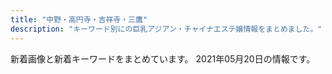 ```yaml
---
title: "中野・高円寺・吉祥寺・三鷹"
description: "キーワード別にの巨乳アジアン・チャイナエステ嬢情報をまとめました。"
---
```


新着画像と新着キーワードをまとめています。
2021年05月20日の情報です。

<DmmAffiliateIns />
<KeywordTable
  shops={
    [
    {
        "station": "JR\u837b\u7aaa\u99c5\u5357\u53e3",
        "keywords": {},
        "name": "\u6c34\u8272",
        "url": "http://www.e-himawari.work/",
        "img_links": [
            "http://www.e-himawari.work/images/up.png",
            "http://www.e-himawari.work/img/yui2.jpg",
            "http://www.e-himawari.work/images/5.jpg",
            "http://www.e-himawari.work/images/int2.jpg",
            "http://www.e-himawari.work/img/ai3.jpg",
            "http://www.e-himawari.work/images/8.jpg",
            "http://www.e-himawari.work/img/ai2.jpg",
            "http://www.e-himawari.work/img/yui1.jpg",
            "http://www.e-himawari.work/images/3.jpg",
            "http://www.e-himawari.work/img/ayumi3.jpg",
            "http://www.e-himawari.work/images/ta.jpg",
            "http://www.e-himawari.work/img/riri2.jpg",
            "http://www.e-himawari.work/img/ayumi2.jpg",
            "http://www.e-himawari.work/img/ai1.jpg",
            "http://www.e-himawari.work/images/2.jpg",
            "http://www.e-himawari.work/img/nana1.jpg",
            "http://www.e-himawari.work/img/yuka1.jpg",
            "http://www.e-himawari.work/images/6.jpg",
            "http://www.e-himawari.work/img/momo1.jpg",
            "http://www.e-himawari.work/img/riri1.jpg",
            "http://www.e-himawari.work/images/rec2.jpg",
            "http://www.e-himawari.work/images/int1.jpg",
            "http://www.e-himawari.work/images/staff_t.jpg",
            "http://www.e-himawari.work/images/head.jpg",
            "http://www.e-himawari.work/img/yuka2.jpg",
            "http://www.e-himawari.work/images/tel.jpg",
            "http://www.e-himawari.work/img/kina3.jpg",
            "http://www.e-himawari.work/images/rec1.jpg",
            "http://www.e-himawari.work/images/7.jpg",
            "http://www.e-himawari.work/images/1.jpg",
            "http://www.e-himawari.work/img/kina1.jpg",
            "http://www.e-himawari.work/img/momo2.jpg",
            "http://www.e-himawari.work/images/4.jpg",
            "http://www.e-himawari.work/img/kina2.jpg",
            "http://www.e-himawari.work/images/sys.jpg",
            "http://www.e-himawari.work/images/interior_t.jpg",
            "http://www.e-himawari.work/img/ayumi1.jpg",
            "http://www.e-himawari.work/images/news.jpg",
            "http://www.e-himawari.work/images/mobile.jpg"
        ]
    },
    {
        "name": "\u30d0\u30ca\u30ca",
        "url": "http://arm-esthe.com/",
        "img_links": [
            "http://arm-esthe.com/images/top.jpg",
            "http://arm-esthe.com/images/staff0.jpg",
            "http://arm-esthe.com/staff/haruka/01.jpg",
            "http://arm-esthe.com/images/s_link.png",
            "http://arm-esthe.com/images/s_news.png",
            "http://arm-esthe.com/images/staff_bj3.jpg",
            "http://arm-esthe.com/staff/yuyu/01.jpg",
            "http://arm-esthe.com/staff/ann/01.jpg",
            "http://arm-esthe.com/images/news_bj3.jpg",
            "http://arm-esthe.com/staff/mai/01.jpg",
            "http://arm-esthe.com/staff/hana/01.jpg",
            "http://arm-esthe.com/images/s_staff.png"
        ],
        "station": "\u4e0a\u77f3\u795e\u4e95\u99c5\u5357\u53e3",
        "keywords": {}
    },
    {
        "station": "JR\u837b\u7aaa\u99c5\u897f\u53e32",
        "name": "\u30b9\u30a4\u30fc\u30c8\u30cf\u30cb\u30fc",
        "keywords": {
            "88": 2,
            "85": 10,
            "83": 2,
            "E": 3,
            "86": 14,
            "\u30bb\u30af\u30b7\u30fc": 1,
            "D": 40,
            "87": 14
        },
        "url": "http://sweet-honey.jpn.mn/",
        "img_links": [
            "http://sweet-honey.jpn.mn/photos/sites/68/2021/04/2021040516200092.jpg",
            "http://sweet-honey.jpn.mn/images/room2.png",
            "http://sweet-honey.jpn.mn/photos/sites/68/2020/12/2020121102071696.jpg",
            "http://sweet-honey.jpn.mn/photos/sites/68/2019/12/2019122903172745.jpg",
            "http://sweet-honey.jpn.mn/photos/sites/68/2020/06/2020060401530098.jpg",
            "http://sweet-honey.jpn.mn/images/side_link03.png",
            "http://sweet-honey.jpn.mn/images/room2.jpg",
            "http://sweet-honey.jpn.mn/photos/sites/68/2021/03/202103011433158.jpg",
            "http://sweet-honey.jpn.mn/photos/sites/68/2021/05/2021050710415830.jpg",
            "http://sweet-honey.jpn.mn/photos/sites/68/2021/04/2021042914565676.jpg",
            "http://sweet-honey.jpn.mn/photos/sites/68/2021/04/2021042515260441.jpg",
            "http://sweet-honey.jpn.mn/photos/sites/68/2021/05/2021050710432912.jpg",
            "http://sweet-honey.jpn.mn/images/side_link01.png",
            "http://sweet-honey.jpn.mn/images/mainimg01.png",
            "http://sweet-honey.jpn.mn/photos/sites/68/2021/03/202103291714197.jpg",
            "http://sweet-honey.jpn.mn/photos/sites/68/2019/12/2019121009263013.jpg",
            "http://sweet-honey.jpn.mn/photos/sites/68/2020/06/2020060401504832.jpg",
            "http://sweet-honey.jpn.mn/photos/sites/68/2019/12/2019121009263189.jpg",
            "http://sweet-honey.jpn.mn/photos/sites/68/2021/01/2021012112500887.jpg",
            "http://sweet-honey.jpn.mn/images/ico01.png",
            "http://sweet-honey.jpn.mn/images/room1.jpg",
            "http://sweet-honey.jpn.mn/photos/sites/68/2021/05/2021051510364881.jpg",
            "http://sweet-honey.jpn.mn/images/side_link02.png",
            "http://sweet-honey.jpn.mn/photos/sites/68/2021/02/202102191912083.jpg",
            "http://sweet-honey.jpn.mn/photos/sites/68/2021/04/202104251528277.jpg",
            "http://sweet-honey.jpn.mn/images/mainimg02.png",
            "http://sweet-honey.jpn.mn/images/room4.jpg",
            "http://sweet-honey.jpn.mn/photos/sites/68/2020/11/2020111901322238.jpg",
            "http://sweet-honey.jpn.mn/photos/sites/68/2021/04/2021040516203368.jpg",
            "http://sweet-honey.jpn.mn/images/room4.png",
            "http://sweet-honey.jpn.mn/photos/sites/68/2021/02/2021022218491863.jpg",
            "http://sweet-honey.jpn.mn/photos/sites/68/2019/12/2019122903172723.jpg",
            "http://sweet-honey.jpn.mn/photos/sites/68/2020/10/2020102804385899.jpg",
            "http://sweet-honey.jpn.mn/photos/sites/68/2021/03/2021030114320278.jpg",
            "http://sweet-honey.jpn.mn/images/room5.jpg"
        ]
    },
    {
        "url": "http://relax-free.info/rose/",
        "keywords": {
            "C": 1
        },
        "name": "\u30ed\u30fc\u30ba",
        "station": "JR\u6771\u4e2d\u91ce\u99c5\u897f\u53e3",
        "img_links": [
            "http://relax-free.info/rose/images/s9.jpg",
            "http://relax-free.info/rose/images/t2.jpg",
            "http://relax-free.info/rose/images/t3.jpg",
            "http://relax-free.info/rose/images/t4.jpg",
            "http://relax-free.info/rose/images/bar-greeting.png",
            "http://relax-free.info/rose/images/t1.jpg",
            "http://relax-free.info/rose/images/s12.jpg",
            "http://relax-free.info/rose/images/s10.jpg",
            "http://relax-free.info/rose/images/bill1.jpg",
            "http://relax-free.info/rose/images/bill4.jpg",
            "http://relax-free.info/rose/images/bar-sejutu.png",
            "http://relax-free.info/rose/images/s11.jpg",
            "http://relax-free.info/rose/images/bill3.jpg",
            "http://relax-free.info/rose/images/bill5.jpg",
            "http://relax-free.info/rose/images/bill2.jpg"
        ]
    },
    {
        "img_links": [
            "http://www.es-sanken.link/img/rina1.jpg",
            "http://www.es-sanken.link/sp/staff/mayu.jpg",
            "http://www.es-sanken.link/staff/mai.jpg",
            "http://www.es-sanken.link/sp/images/newsb.png",
            "http://www.es-sanken.link/staff/sayuri.jpg",
            "http://www.es-sanken.link/images/sm.jpg",
            "http://www.es-sanken.link/sp/img/mai1.jpg",
            "http://www.es-sanken.link/sp/img/kana1.jpg",
            "http://www.es-sanken.link/images/news.jpg",
            "http://www.es-sanken.link/sp/images/int2.jpg",
            "http://www.es-sanken.link/staff/mayu.jpg",
            "http://www.es-sanken.link/img/sayuri1.jpg",
            "http://www.es-sanken.link/images/sys2.jpg",
            "http://www.es-sanken.link/img/mayu1.jpg",
            "http://www.es-sanken.link/sp/img/sayuri1.jpg",
            "http://www.es-sanken.link/images/head.jpg",
            "http://www.es-sanken.link/staff/ayumi.jpg",
            "http://www.es-sanken.link/images/6.jpg",
            "http://www.es-sanken.link/img/mai1.jpg",
            "http://www.es-sanken.link/sp/images/sys2.jpg",
            "http://www.es-sanken.link/sp/images/footer.jpg",
            "http://www.es-sanken.link/sp/images/ac1.jpg",
            "http://www.es-sanken.link/images/up.png",
            "http://www.es-sanken.link/sp/staff/mai.jpg",
            "http://www.es-sanken.link/staff/kana.jpg",
            "http://www.es-sanken.link/img/kana1.jpg",
            "http://www.es-sanken.link/images/staff_t.jpg",
            "http://www.es-sanken.link/sp/images/int1.jpg",
            "http://www.es-sanken.link/images/tr.jpg",
            "http://www.es-sanken.link/staff/rina.jpg",
            "http://www.es-sanken.link/sp/staff/rina.jpg",
            "http://www.es-sanken.link/images/5.jpg",
            "http://www.es-sanken.link/sp/images/topgirl.jpg",
            "http://www.es-sanken.link/sp/img/ayumi1.jpg",
            "http://www.es-sanken.link/sp/images/head.jpg",
            "http://www.es-sanken.link/sp/img/rina1.jpg",
            "http://www.es-sanken.link/sp/images/news.jpg",
            "http://www.es-sanken.link/sp/images/sys3.jpg",
            "http://www.es-sanken.link/images/4.jpg",
            "http://www.es-sanken.link/sp/staff/sayuri.jpg",
            "http://www.es-sanken.link/sp/images/rec1.jpg",
            "http://www.es-sanken.link/sp/staff/kana.jpg",
            "http://www.es-sanken.link/sp/img/mayu1.jpg",
            "http://www.es-sanken.link/img/mai2.jpg",
            "http://www.es-sanken.link/sp/images/staff_t.jpg",
            "http://www.es-sanken.link/sp/images/tel.jpg",
            "http://www.es-sanken.link/images/int2.jpg",
            "http://www.es-sanken.link/images/1.jpg",
            "http://www.es-sanken.link/img/ayumi1.jpg",
            "http://www.es-sanken.link/images/rec1.jpg",
            "http://www.es-sanken.link/images/rec2.jpg",
            "http://www.es-sanken.link/images/2.jpg",
            "http://www.es-sanken.link/images/sys3.jpg",
            "http://www.es-sanken.link/images/int1.jpg",
            "http://www.es-sanken.link/sp/images/interior_t.jpg",
            "http://www.es-sanken.link/sp/images/ac2.jpg",
            "http://www.es-sanken.link/sp/images/rec2.jpg",
            "http://www.es-sanken.link/images/tg.jpg",
            "http://www.es-sanken.link/sp/images/sys1.jpg",
            "http://www.es-sanken.link/images/ta.jpg",
            "http://www.es-sanken.link/images/interior_t.jpg",
            "http://www.es-sanken.link/sp/images/comment.jpg",
            "http://www.es-sanken.link/images/sys1.jpg",
            "http://www.es-sanken.link/sp/staff/ayumi.jpg",
            "http://www.es-sanken.link/images/3.jpg"
        ],
        "keywords": {},
        "name": "S\u30fb\u30a2\u30ed\u30de",
        "url": "http://www.es-sanken.link",
        "station": "JR\u4e2d\u91ce\u99c5\u5317\u53e3"
    },
    {
        "url": "http://lh.estx.net/",
        "name": "Love Honey \uff5e\u30e9\u30d6\u30fb\u30cf\u30cb\u30fc\uff5e",
        "img_links": [
            "http://lh.estx.net/images/index_06.png",
            "http://lh.estx.net/images/staff_11.png",
            "http://lh.estx.net/images/index2_10.png",
            "http://lh.estx.net/staff/3.jpg",
            "http://lh.estx.net/staff/1.jpg",
            "http://lh.estx.net/images/index_16.png",
            "http://lh.estx.net/staff/4.jpg",
            "http://lh.estx.net/images/index_15.png",
            "http://lh.estx.net/images/index_04.png",
            "http://lh.estx.net/images/index_17.png",
            "http://lh.estx.net/images/index_10.png",
            "http://lh.estx.net/images/index_02.png",
            "http://lh.estx.net/staff/2.jpg",
            "http://lh.estx.net/images/index_19.png",
            "http://lh.estx.net/images/index_07.png",
            "http://lh.estx.net/images/index_11.png",
            "http://lh.estx.net/images/index_09.png",
            "http://lh.estx.net/images/index_08.png",
            "http://lh.estx.net/images/index_13.png",
            "http://lh.estx.net/images/index_05.png"
        ],
        "keywords": {},
        "station": "JR\u897f\u837b\u7aaa\u99c5\u5317\u53e3"
    },
    {
        "keywords": {
            "E": 3,
            "87": 3,
            "\u4e73": 1,
            "C": 15,
            "D": 12,
            "88": 4,
            "85": 4,
            "86": 15,
            "89": 4
        },
        "name": "\u4e00\u76ee\u60da\u308c",
        "station": "\u6b66\u8535\u95a2\u99c5\u5357\u53e3",
        "url": "http://xiretyuat.xyz/",
        "img_links": [
            "http://xiretyuat.xyz/uploads/210511/1-210511131450912.jpg",
            "http://xiretyuat.xyz/uploads/210319/1-21031916032G39.jpg",
            "http://xiretyuat.xyz/static/picture/tit_staff02.png",
            "http://xiretyuat.xyz/static/picture/tit_therapist.png",
            "http://xiretyuat.xyz/uploads/210408/1-21040Q33G0920.jpg",
            "http://xiretyuat.xyz/uploads/201215/1-2012151405433S.jpg",
            "http://xiretyuat.xyz/uploads/210511/1-2105111315014b.jpg",
            "http://xiretyuat.xyz/static/picture/sp_tit_staff02.png",
            "http://xiretyuat.xyz/uploads/210127/1-21012G0344A00.jpg",
            "http://xiretyuat.xyz/uploads/210319/1-21031916033XB.jpg",
            "http://xiretyuat.xyz/static/picture/sp_tit_new.png",
            "http://xiretyuat.xyz/uploads/201215/1-2012151405215G.jpg",
            "http://xiretyuat.xyz/static/picture/room3.jpg",
            "http://xiretyuat.xyz/uploads/210511/1-21051113142N43.jpg",
            "http://xiretyuat.xyz/static/picture/sp_tit_staff01.png",
            "http://xiretyuat.xyz/static/picture/img_tel.png",
            "http://xiretyuat.xyz/uploads/210319/1-2103191603104W.jpg",
            "http://xiretyuat.xyz/static/picture/room2.jpg",
            "http://xiretyuat.xyz/uploads/210327/1-21032G53UQ59.jpg",
            "http://xiretyuat.xyz/uploads/210408/1-21040Q33H0N7.jpg",
            "http://xiretyuat.xyz/static/picture/room1.jpg",
            "http://xiretyuat.xyz/static/picture/tit_staff01.png",
            "http://xiretyuat.xyz/uploads/210127/1-21012G0345B96.jpg",
            "http://xiretyuat.xyz/static/picture/top.jpg",
            "http://xiretyuat.xyz/uploads/210127/1-21012G03430533.jpg",
            "http://xiretyuat.xyz/static/picture/maining.jpg",
            "http://xiretyuat.xyz/uploads/201215/1-201215140451403.jpg",
            "http://xiretyuat.xyz/images/1-1Z41911200GA.png",
            "http://xiretyuat.xyz/static/picture/room4.jpg",
            "http://xiretyuat.xyz/uploads/210408/1-21040Q33AR20.jpg",
            "http://xiretyuat.xyz/static/picture/tit_new.png",
            "http://xiretyuat.xyz/static/picture/sp_tit_therapist.png"
        ]
    },
    {
        "station": "JR\u9ad8\u5186\u5bfa\u99c5\u5317\u53e3",
        "keywords": {
            "C": 34
        },
        "name": "Angel\u30fb\u30a8\u30f3\u30b8\u30a7\u30eb",
        "img_links": [
            "http://k-angel.jpest.net/uploads//sites/40/2021/03/r4.jpg",
            "http://k-angel.jpest.net/uploads//sites/40/elementor/thumbs/03-p60rkojtuyf1n5rgqh39wqgsvmkyy32v168r4x87n8.jpg",
            "http://k-angel.jpest.net/uploads//sites/40/2021/03/r2.jpg",
            "http://k-angel.jpest.net/uploads//sites/40/elementor/thumbs/58-p60shh54avb6pe4l8neowgjqzkxzhx9q7hmlwglqk4.jpg",
            "http://k-angel.jpest.net/uploads//sites/40/elementor/thumbs/07-p60rlzjrco7drnv741emdelukw5bmy9fvmv14raj04.jpg",
            "http://k-angel.jpest.net/uploads//sites/40/elementor/thumbs/17-p60rpfmgesx8c6uyzj1dijaozr5ruzy0coz4ha6k6s.jpg",
            "http://k-angel.jpest.net/uploads//sites/40/2021/03/r6.jpg",
            "http://k-angel.jpest.net/uploads//sites/40/2021/04/07.jpg",
            "http://k-angel.jpest.net/uploads//sites/40/2021/03/r3.jpg",
            "http://k-angel.jpest.net/uploads//sites/40/2021/03/r5.jpg",
            "http://k-angel.jpest.net/uploads//sites/40/2021/03/r1.jpg",
            "http://k-angel.jpest.net/uploads//sites/40/2021/04/g1-1.jpg",
            "http://k-angel.jpest.net/uploads//sites/40/2021/04/02-1.jpg",
            "http://k-angel.jpest.net/uploads//sites/40/2021/04/g5.jpg",
            "http://k-angel.jpest.net/uploads//sites/40/2021/04/58.jpg",
            "http://k-angel.jpest.net/uploads//sites/40/2021/04/ami-1.jpg",
            "http://k-angel.jpest.net/uploads//sites/40/2021/04/17.jpg",
            "http://k-angel.jpest.net/uploads//sites/40/2021/04/03.jpg",
            "http://k-angel.jpest.net/uploads//sites/40/2021/04/g6.jpg",
            "http://k-angel.jpest.net/uploads//sites/40/elementor/thumbs/02-1-p60rnbhj18107rxkc44lekicvjl1jijr284slvbg6s.jpg"
        ],
        "url": "http://k-angel.jpest.net/"
    },
    {
        "station": "\u65b0\u4e2d\u91ce\u99c54\u756a\u51fa\u53e3",
        "name": "\u6574\u4f53\u697d",
        "keywords": {},
        "img_links": [
            "https://nakano-mensesthe.com/icon/line.png",
            "https://nakano-mensesthe.com/menu/blog.png",
            "https://nakano-mensesthe.com/staff/eri-l1.jpg",
            "https://nakano-mensesthe.com/images/footer-l.png",
            "https://nakano-mensesthe.com/button/home.png",
            "https://nakano-mensesthe.com/link/mens-esthe.png",
            "https://nakano-mensesthe.com/room/1.jpg",
            "https://nakano-mensesthe.com/menu/gallery.png",
            "https://nakano-mensesthe.com/icon/twitter.png",
            "https://nakano-mensesthe.com/images/header3.png",
            "https://nakano-mensesthe.com/room/esthe1.jpg",
            "https://nakano-mensesthe.com/staff/nana-l1.jpg",
            "https://nakano-mensesthe.com/menu/friend.png",
            "https://nakano-mensesthe.com/staff/aki-s1.jpg",
            "https://nakano-mensesthe.com/menu/info.png",
            "https://nakano-mensesthe.com/room/esthe2.jpg",
            "https://nakano-mensesthe.com/staff/yuri-s1.jpg",
            "https://nakano-mensesthe.com/staff/yuri-l1.jpg",
            "https://nakano-mensesthe.com/staff/nana-s1.jpg",
            "https://nakano-mensesthe.com/room/8.jpg",
            "https://nakano-mensesthe.com/images/footer-r.png",
            "https://nakano-mensesthe.com/room/3.jpg",
            "https://nakano-mensesthe.com/2020/12/21/eri.jpg",
            "https://nakano-mensesthe.com/images/main-sp.jpg",
            "https://nakano-mensesthe.com/menu/home.png",
            "https://nakano-mensesthe.com/staff/aki-l1.jpg",
            "https://nakano-mensesthe.com/icon/yelp.png",
            "https://nakano-mensesthe.com/staff/eri-s1.jpg",
            "https://nakano-mensesthe.com/room/7.jpg",
            "https://nakano-mensesthe.com/2019/08/31/1.jpg",
            "https://nakano-mensesthe.com/button/staff.png",
            "https://nakano-mensesthe.com/images/main1.jpg",
            "https://nakano-mensesthe.com/2019/10/05/tenpo.jpg",
            "https://nakano-mensesthe.com/room/4.jpg",
            "https://nakano-mensesthe.com/icon/facebook.png",
            "https://nakano-mensesthe.com/room/2.jpg",
            "https://nakano-mensesthe.com/images/clear.png",
            "https://nakano-mensesthe.com/button/blog.png",
            "https://nakano-mensesthe.com/room/esthe3.jpg"
        ],
        "url": "https://nakano-mensesthe.com/"
    },
    {
        "keywords": {
            "D": 4,
            "E": 4,
            "88": 3,
            "85": 6,
            "86": 3,
            "C": 19
        },
        "station": "JR\u6771\u4e2d\u91ce\u99c5\u6771\u53e3",
        "img_links": [
            "http://www.es-selene.link/img/footer/tel.png",
            "http://www.es-selene.link/img/recruit/topimage.jpg",
            "http://www.es-selene.link/templates_c/e2s.jpg",
            "http://www.es-selene.link/img/banner/rec.jpg",
            "http://www.es-selene.link/templates_c/e1s.jpg",
            "http://www.es-selene.link/staff/yui1.jpg",
            "http://www.es-selene.link/img/icon/close.png",
            "http://www.es-selene.link/templates_c/e1.jpg",
            "http://www.es-selene.link/staff/eri1.jpg",
            "http://www.es-selene.link/img/header/tel.png",
            "http://www.es-selene.link/templates_c/e2.jpg",
            "http://www.es-selene.link/templates_c/e3s.jpg",
            "http://www.es-selene.link/staff/ena1.jpg",
            "http://www.es-selene.link/staff/haru1.jpg",
            "http://www.es-selene.link/img/header/tel_s.png",
            "http://www.es-selene.link/img/access/topimage.jpg",
            "http://www.es-selene.link/templates_c/e3.jpg"
        ],
        "url": "http://www.es-selene.link/",
        "name": "Selene*\u30bb\u30ec\u30fc\u30cd"
    },
    {
        "name": "Candle \uff5e\u30ad\u30e3\u30f3\u30c9\u30eb\uff5e",
        "img_links": [],
        "keywords": {},
        "station": "JR\u837b\u7aaa\u99c5\u5357\u53e3",
        "url": "https://firelady.iest.info/"
    },
    {
        "img_links": [
            "https://x-aroma.com/wp-content/uploads/2019/12/98721sop.jpg",
            "https://x-aroma.com/wp-content/uploads/2021/03/345678sop.jpg",
            "https://x-aroma.com/wp-content/themes/este/img/top-img02.png",
            "https://x-aroma.com/wp-content/uploads/2021/03/987261sop.jpg",
            "https://x-aroma.com/wp-content/uploads/2021/03/4567sop.jpg",
            "https://x-aroma.com/wp-content/themes/este/img/tel_footer.png",
            "https://x-aroma.com/wp-content/uploads/2019/06/33sop.jpg",
            "https://x-aroma.com/wp-content/uploads/2019/06/11sop.jpg",
            "https://x-aroma.com/wp-content/uploads/2019/12/8765712sop.jpg",
            "https://x-aroma.com/wp-content/uploads/2021/03/9874567sop.jpg",
            "https://x-aroma.com/wp-content/themes/este/img/4.jpg",
            "https://x-aroma.com/wp-content/themes/este/img/top-img01b.png",
            "https://x-aroma.com/wp-content/uploads/2019/12/98716sop.jpg",
            "https://x-aroma.com/wp-content/uploads/2019/06/44sop.jpg",
            "https://x-aroma.com/wp-content/uploads/2019/06/22sop.jpg",
            "https://x-aroma.com/wp-content/themes/este/img/call.png",
            "https://x-aroma.com/wp-content/themes/este/img/1.jpg",
            "https://x-aroma.com/wp-content/themes/este/img/tel_header.png",
            "https://x-aroma.com/wp-content/uploads/2021/03/1ruiksop.jpg",
            "https://x-aroma.com/wp-content/themes/este/img/top-img01a.png",
            "https://x-aroma.com/wp-content/uploads/2021/03/908765sop.jpg",
            "https://x-aroma.com/wp-content/uploads/2019/12/211sop.jpg",
            "https://x-aroma.com/wp-content/uploads/2021/03/897621sop.jpg",
            "https://x-aroma.com/wp-content/uploads/2021/03/2121sop.jpg",
            "https://x-aroma.com/wp-content/themes/este/img/3.jpg",
            "https://x-aroma.com/wp-content/themes/este/img/2.jpg"
        ],
        "name": "\u30bd\u30d7\u30e9\u30ce",
        "url": "https://x-aroma.com/",
        "station": "JR\u837b\u7aaa\u99c5\u5357\u53e3",
        "keywords": {
            "F": 8,
            "D": 9,
            "C": 4,
            "E": 9
        }
    },
    {
        "url": "http://www.kakurega.esturl.com/",
        "img_links": [
            "http://www.kakurega.esturl.com/files/001.jpg",
            "http://www.kakurega.esturl.com/files/002.jpg",
            "http://www.kakurega.esturl.com/files/004.jpg",
            "http://www.kakurega.esturl.com/images/top.jpg",
            "http://www.kakurega.esturl.com/files/003.jpg",
            "http://www.kakurega.esturl.com/images/mobile.jpg",
            "http://www.kakurega.esturl.com/images/s2.jpg",
            "http://www.kakurega.esturl.com/images/top_flash.jpg",
            "http://www.kakurega.esturl.com/images/s5.jpg",
            "http://www.kakurega.esturl.com/images/s4.jpg",
            "http://www.kakurega.esturl.com/images/news1.jpg",
            "http://www.kakurega.esturl.com/images/s1.jpg",
            "http://www.kakurega.esturl.com/images/s3.jpg",
            "http://www.kakurega.esturl.com/images/news3.jpg"
        ],
        "name": "\u96a0\u308c\u5bb6",
        "keywords": {
            "85": 2,
            "86": 2,
            "88": 4,
            "D": 6,
            "C": 2
        },
        "station": "JR\u9ad8\u5186\u5bfa\u99c5\u5317\u53e3"
    },
    {
        "name": "\u30b0\u30ec\u30fc\u30b9",
        "keywords": {},
        "station": "JR\u837b\u7aaa\u99c5\u5317\u53e3",
        "img_links": [
            "http://grace-ogikubo.link/_src/51290507/img20210426145721510745.png",
            "http://grace-ogikubo.link/_src/18502311/img20160905232411911726.png",
            "http://grace-ogikubo.link/_src/18502399/img20160907020750279447.png",
            "http://grace-ogikubo.link/_src/33848820/img20180515000939321049.png",
            "http://grace-ogikubo.link/_src/18502412/1.jpg",
            "http://grace-ogikubo.link/_src/33847581/img20190304223459260987.png",
            "http://grace-ogikubo.link/_src/18502259/gg1.png",
            "http://grace-ogikubo.link/_src/18502313/img20160905232432223316.png",
            "http://grace-ogikubo.link/_src/18502258/_dsf0569.jpg",
            "http://grace-ogikubo.link/_src/18502327/img20160906032301604001.png",
            "http://grace-ogikubo.link/_src/18502315/img20160905232445224246.png",
            "http://grace-ogikubo.link/_src/18502409/slider1.jpg",
            "http://grace-ogikubo.link/_src/38258161/img20191226185648441738.png",
            "http://grace-ogikubo.link/_src/22326430/sign.png",
            "http://grace-ogikubo.link/_src/49556483/img20201029190543267488.png",
            "http://grace-ogikubo.link/_src/33847584/img20180515000939321049.png",
            "http://grace-ogikubo.link/_src/48518203/img20201002172121418956.png",
            "http://grace-ogikubo.link/_src/18502284/tel2.png",
            "http://grace-ogikubo.link/_src/36050696/img20191009182552057053.png",
            "http://grace-ogikubo.link/_src/18502430/slider.jpg",
            "http://grace-ogikubo.link/_src/18502350/ss1.png",
            "http://grace-ogikubo.link/_src/46513791/img20191210193133198345.png",
            "http://grace-ogikubo.link/_src/18502420/img20191001122905775719.png",
            "http://grace-ogikubo.link/_src/46513792/img20180515000939366224.png",
            "http://grace-ogikubo.link/_src/18502424/img20180520131800398045.png",
            "http://grace-ogikubo.link/_src/18502435/img20180514232217540570.png",
            "http://grace-ogikubo.link/_src/39132552/img20200128123935549821.png",
            "http://grace-ogikubo.link/_src/18502270/xxxx.png",
            "http://grace-ogikubo.link/_src/18502411/slider3.jpg",
            "http://grace-ogikubo.link/_src/48517942/img20201002172121418956.png",
            "http://grace-ogikubo.link/_src/18502372/img20160907013218046305.png",
            "http://grace-ogikubo.link/_src/18502283/toho.png",
            "http://grace-ogikubo.link/_src/46513773/img20191210193133198345.png",
            "http://grace-ogikubo.link/_src/18502256/_dsf0551-hdr.jpg",
            "http://grace-ogikubo.link/_src/18502332/sign.png",
            "http://grace-ogikubo.link/_src/18502410/slider2.jpg",
            "http://grace-ogikubo.link/_src/46513721/img20180515000939399763.png",
            "http://grace-ogikubo.link/_src/18502341/sign.png",
            "http://grace-ogikubo.link/_src/22329262/img20180515003004409500.png",
            "http://grace-ogikubo.link/_src/18502268/sign.png",
            "http://grace-ogikubo.link/_src/18502317/img20160905232518927313.png",
            "http://grace-ogikubo.link/_src/18502408/slider4.jpg",
            "http://grace-ogikubo.link/_src/48517939/img20201002172121373632.png",
            "http://grace-ogikubo.link/_src/18502416/2.jpg",
            "http://grace-ogikubo.link/_src/18502257/_dsf0560.jpg",
            "http://grace-ogikubo.link/_src/18502497/img20180515000939360533.png",
            "http://grace-ogikubo.link/_src/33847588/img20190708123951442965.png",
            "http://grace-ogikubo.link/_src/18502414/wechatimg276.jpg",
            "http://grace-ogikubo.link/_src/18502383/line4.png",
            "http://grace-ogikubo.link/_src/46513734/img20180515000939349207.png",
            "http://grace-ogikubo.link/_src/18502255/wechatimg584_20190422220534557.jpg",
            "http://grace-ogikubo.link/_src/18502422/img20191001123048353708.png",
            "http://grace-ogikubo.link/_src/22329248/img20180515000939399763.png",
            "http://grace-ogikubo.link/_src/18502260/gg2.png",
            "http://grace-ogikubo.link/_src/18502252/sign.png",
            "http://grace-ogikubo.link/_src/18502254/wechatimg583_20190422220513214.jpg",
            "http://grace-ogikubo.link/_src/46513781/img20200128123935549821.png",
            "http://grace-ogikubo.link/_src/18502374/img20160907013313231455.png",
            "http://grace-ogikubo.link/_src/33848818/img20190304223459260987.png",
            "http://grace-ogikubo.link/_src/46513788/img20180515000939349207.png",
            "http://grace-ogikubo.link/_src/38258164/img20191226185648441738.png",
            "http://grace-ogikubo.link/_src/49556469/img20201029190543267488.png",
            "http://grace-ogikubo.link/_src/18502373/img20160907013250266894.png",
            "http://grace-ogikubo.link/_src/36050681/img20191009182552057053.png",
            "http://grace-ogikubo.link/_src/46513779/img20180515000939366224.png",
            "http://grace-ogikubo.link/_src/33848822/img20190708123951442965.png",
            "http://grace-ogikubo.link/_src/48518202/img20201002172121373632.png",
            "http://grace-ogikubo.link/_src/18502272/line1.png",
            "http://grace-ogikubo.link/_src/18502379/ss3.png",
            "http://grace-ogikubo.link/_src/18502375/img20160907013331366028.png",
            "http://grace-ogikubo.link/_src/18502309/img20160905232400497638.png",
            "http://grace-ogikubo.link/_src/18502282/bloc.png"
        ],
        "url": "http://grace-ogikubo.link/"
    },
    {
        "keywords": {
            "86": 16,
            "C": 8,
            "D": 30,
            "F": 2,
            "87": 24
        },
        "img_links": [
            "http://www.yumenoie.aromanv.com/files/020.jpg",
            "http://www.yumenoie.aromanv.com/files/020-02.jpg",
            "http://www.yumenoie.aromanv.com/images/m-head.jpg",
            "http://www.yumenoie.aromanv.com/files/011.jpg",
            "http://www.yumenoie.aromanv.com/files/003-02.jpg",
            "http://www.yumenoie.aromanv.com/files/009-02.jpg",
            "http://www.yumenoie.aromanv.com/files/021-02.jpg",
            "http://www.yumenoie.aromanv.com/files/006-02.jpg",
            "http://www.yumenoie.aromanv.com/files/013-02.jpg",
            "http://www.yumenoie.aromanv.com/files/016-02.jpg",
            "http://www.yumenoie.aromanv.com/images/m-top-right03.jpg",
            "http://www.yumenoie.aromanv.com/images/call.png",
            "http://www.yumenoie.aromanv.com/files/015.jpg",
            "http://www.yumenoie.aromanv.com/photo_news/upimg/47433607e8ffeabe69_1.jpg",
            "http://www.yumenoie.aromanv.com/images/m-yejiao.jpg",
            "http://www.yumenoie.aromanv.com/photo_news/upimg/4305560a330f063115_0.jpg",
            "http://www.yumenoie.aromanv.com/files/017-02.jpg",
            "http://www.yumenoie.aromanv.com/files/019.jpg",
            "http://www.yumenoie.aromanv.com/files/012-02.jpg",
            "http://www.yumenoie.aromanv.com/images/m-right.jpg",
            "http://www.yumenoie.aromanv.com/files/005.jpg",
            "http://www.yumenoie.aromanv.com/files/018.jpg",
            "http://www.yumenoie.aromanv.com/files/013.jpg",
            "http://www.yumenoie.aromanv.com/photo_news/upimg/473076013a2f5de951_0.jpg",
            "http://www.yumenoie.aromanv.com/files/004-02.jpg",
            "http://www.yumenoie.aromanv.com/files/004.jpg",
            "http://www.yumenoie.aromanv.com/files/010-02.jpg",
            "http://www.yumenoie.aromanv.com/files/021.jpg",
            "http://www.yumenoie.aromanv.com/files/011-02.jpg",
            "http://www.yumenoie.aromanv.com/files/005-02.jpg",
            "http://www.yumenoie.aromanv.com/images/m-top-right04.jpg",
            "http://www.yumenoie.aromanv.com/photo_news/upimg/94881604b1c6bc3848_0.jpg",
            "http://www.yumenoie.aromanv.com/files/014.jpg",
            "http://www.yumenoie.aromanv.com/images/m-top-right01.jpg",
            "http://www.yumenoie.aromanv.com/files/012.jpg",
            "http://www.yumenoie.aromanv.com/files/003.jpg",
            "http://www.yumenoie.aromanv.com/photo_news/upimg/50542603347d614cd1_0.jpg",
            "http://www.yumenoie.aromanv.com/files/002.jpg",
            "http://www.yumenoie.aromanv.com/files/019-02.jpg",
            "http://www.yumenoie.aromanv.com/files/007.jpg",
            "http://www.yumenoie.aromanv.com/files/015-02.jpg",
            "http://www.yumenoie.aromanv.com/photo_news/upimg/429586077e104944f5_1.jpg",
            "http://www.yumenoie.aromanv.com/files/007-02.jpg",
            "http://www.yumenoie.aromanv.com/photo_news/upimg/765155fc710510dd3a_0.jpg",
            "http://www.yumenoie.aromanv.com/files/010.jpg",
            "http://www.yumenoie.aromanv.com/photo_news/upimg/310986094b7210ac0d_0.jpg",
            "http://www.yumenoie.aromanv.com/files/022-02.jpg",
            "http://www.yumenoie.aromanv.com/photo_news/upimg/402235fb7410b2aa2b_0.jpg",
            "http://www.yumenoie.aromanv.com/photo_news/upimg/99298609ca43c21470_1.jpg",
            "http://www.yumenoie.aromanv.com/images/m-left.jpg",
            "http://www.yumenoie.aromanv.com/files/014-02.jpg",
            "http://www.yumenoie.aromanv.com/files/018-02.jpg",
            "http://www.yumenoie.aromanv.com/files/016.jpg",
            "http://www.yumenoie.aromanv.com/files/001.jpg",
            "http://www.yumenoie.aromanv.com/files/006.jpg",
            "http://www.yumenoie.aromanv.com/images/m-top02.jpg",
            "http://www.yumenoie.aromanv.com/files/009.jpg",
            "http://www.yumenoie.aromanv.com/files/022.jpg",
            "http://www.yumenoie.aromanv.com/files/017.jpg",
            "http://www.yumenoie.aromanv.com/files/001-02.jpg",
            "http://www.yumenoie.aromanv.com/images/m-top-right02.jpg",
            "http://www.yumenoie.aromanv.com/photo_news/upimg/2306160408316d7528_0.jpg",
            "http://www.yumenoie.aromanv.com/files/002-02.jpg",
            "http://www.yumenoie.aromanv.com/photo_news/upimg/4060160640b183d8d9_0.jpg",
            "http://www.yumenoie.aromanv.com/images/top-left01.jpg"
        ],
        "url": "http://www.yumenoie.aromanv.com/",
        "name": "\u5922\u306e\u5bb6",
        "station": "\u4e0a\u77f3\u795e\u4e95\u99c5\u5357\u53e3"
    },
    {
        "url": "http://jewelry-hak.xyz/",
        "station": "JR\u9ad8\u5186\u5bfa\u99c5\u5317\u53e3",
        "name": "\u30a2\u30ef\u30a2\u30ef\u30d5\u30a7\u30a2\u30ea\u30fc",
        "keywords": {},
        "img_links": [
            "http://jewelry-hak.xyz/_src/50627214/wechatimg914.jpg",
            "http://jewelry-hak.xyz/_src/53696935/wechatimg166.jpg",
            "http://jewelry-hak.xyz/_src/38513880/cam.jpg",
            "http://jewelry-hak.xyz/_src/53696932/wechatimg169_20210226172333400.jpg",
            "http://jewelry-hak.xyz/_src/38511788/cam3.jpg",
            "http://jewelry-hak.xyz/_src/38511790/cam4.jpg",
            "http://jewelry-hak.xyz/_src/38625720/wechatimg541.jpg",
            "http://jewelry-hak.xyz/_src/38511781/img20200108162027140241.png",
            "http://jewelry-hak.xyz/_src/50627326/wechatimg590.jpg",
            "http://jewelry-hak.xyz/_src/38511789/cam4.jpg",
            "http://jewelry-hak.xyz/_src/49618165/slider1.jpg",
            "http://jewelry-hak.xyz/_src/38511785/cam2.jpg",
            "http://jewelry-hak.xyz/_src/38511787/cam3.jpg",
            "http://jewelry-hak.xyz/_src/38511786/cam2.jpg",
            "http://jewelry-hak.xyz/_src/38511775/3.jpg",
            "http://jewelry-hak.xyz/_src/53696926/wechatimg166.jpg",
            "http://jewelry-hak.xyz/_src/50627324/wechatimg691.jpg",
            "http://jewelry-hak.xyz/_src/55548988/wechatimg731.jpg",
            "http://jewelry-hak.xyz/_src/55549002/wechatimg732.jpg",
            "http://jewelry-hak.xyz/_src/38511719/wechatimg570.jpg",
            "http://jewelry-hak.xyz/_src/38511776/4.jpg",
            "http://jewelry-hak.xyz/_src/38511721/wechatimg571.jpg",
            "http://jewelry-hak.xyz/_src/55549003/wechatimg732.jpg",
            "http://jewelry-hak.xyz/_src/38511752/wechatimg47_20210118145652388.jpg",
            "http://jewelry-hak.xyz/_src/38511760/wechatimg30.jpg",
            "http://jewelry-hak.xyz/_src/50627215/wechatimg914.jpg",
            "http://jewelry-hak.xyz/_src/39952823/line.png",
            "http://jewelry-hak.xyz/_src/38511791/navinavi_01.png",
            "http://jewelry-hak.xyz/_src/53696950/line.png",
            "http://jewelry-hak.xyz/_src/50627328/wechatimg590.jpg",
            "http://jewelry-hak.xyz/_src/38511750/wechatimg561.jpg",
            "http://jewelry-hak.xyz/_src/38511723/wechatimg569_20201101131633190.jpg",
            "http://jewelry-hak.xyz/_src/38511746/wechatimg30.jpg",
            "http://jewelry-hak.xyz/_src/50627205/wechatimg691.jpg",
            "http://jewelry-hak.xyz/_src/38511751/wechatimg561.jpg",
            "http://jewelry-hak.xyz/_src/50627213/wechatimg914.jpg",
            "http://jewelry-hak.xyz/_src/38511779/line.png",
            "http://jewelry-hak.xyz/_src/55549007/wechatimg731.jpg",
            "http://jewelry-hak.xyz/_src/49642825/mmexport1604298600845.jpg",
            "http://jewelry-hak.xyz/_src/53696933/wechatimg169_20210226172333400.jpg",
            "http://jewelry-hak.xyz/_src/50627323/wechatimg691.jpg",
            "http://jewelry-hak.xyz/_src/38511753/wechatimg47_20210118145652388.jpg",
            "http://jewelry-hak.xyz/_src/38513882/cam.jpg",
            "http://jewelry-hak.xyz/_src/50627325/wechatimg691.jpg",
            "http://jewelry-hak.xyz/_src/50627206/wechatimg691.jpg",
            "http://jewelry-hak.xyz/_src/53696931/wechatimg169_20210226172333400.jpg",
            "http://jewelry-hak.xyz/_src/38511754/wechatimg47_20210118145652388.jpg",
            "http://jewelry-hak.xyz/_src/53696936/wechatimg166.jpg",
            "http://jewelry-hak.xyz/_src/53696934/wechatimg166.jpg",
            "http://jewelry-hak.xyz/_src/38511749/wechatimg561.jpg",
            "http://jewelry-hak.xyz/_src/49611183/wechatimg48_20210118145652340.jpg",
            "http://jewelry-hak.xyz/_src/55549005/wechatimg731.jpg",
            "http://jewelry-hak.xyz/_src/55549006/wechatimg731.jpg",
            "http://jewelry-hak.xyz/_src/38511717/wechatimg568.jpg",
            "http://jewelry-hak.xyz/_src/55548987/wechatimg731.jpg",
            "http://jewelry-hak.xyz/_src/49611182/wechatimg48_20210118145652340.jpg",
            "http://jewelry-hak.xyz/_src/38511774/2.jpg",
            "http://jewelry-hak.xyz/_src/49618155/slider2.jpg",
            "http://jewelry-hak.xyz/_src/38511793/navinavi_02.png",
            "http://jewelry-hak.xyz/_src/55549004/wechatimg732.jpg",
            "http://jewelry-hak.xyz/_src/53696927/wechatimg169_20210226172333400.jpg",
            "http://jewelry-hak.xyz/_src/49611181/wechatimg48_20210118145652340.jpg",
            "http://jewelry-hak.xyz/_src/50627327/wechatimg590.jpg"
        ]
    },
    {
        "keywords": {},
        "url": "http://kokochi.iest.info/",
        "img_links": [],
        "station": "\u65b0\u9ad8\u5186\u5bfa\u99c51\u756a\u51fa\u53e3",
        "name": "KoKoRo\u306e\u611b"
    },
    {
        "keywords": {
            "88": 1,
            "D": 7,
            "86": 1,
            "85": 4,
            "C": 1,
            "84": 2
        },
        "url": "http://lovelyheart.iest.jp/",
        "img_links": [
            "http://lovelyheart.iest.jp/images/top/top_08.png",
            "http://lovelyheart.iest.jp/images/staff/staff_02d.jpg",
            "http://lovelyheart.iest.jp/images/staff/staff_011d.jpg",
            "http://lovelyheart.iest.jp/images/home/campaign_02.jpg",
            "http://lovelyheart.iest.jp/images/headerParts01.png",
            "http://lovelyheart.iest.jp/images/staff/staff_012d.jpg",
            "http://lovelyheart.iest.jp/images/top/top_04.jpg",
            "http://lovelyheart.iest.jp/images/home/index_f.png",
            "http://lovelyheart.iest.jp/images/staff/staff_01d.jpg",
            "http://lovelyheart.iest.jp/images/top_04.png",
            "http://lovelyheart.iest.jp/images/staff/staff_04d.jpg",
            "http://lovelyheart.iest.jp/images/top_02.png",
            "http://lovelyheart.iest.jp/images/home/index_06.png",
            "http://lovelyheart.iest.jp/images/home/index_10.png",
            "http://lovelyheart.iest.jp/images/top/top_03.jpg",
            "http://lovelyheart.iest.jp/images/home/index_15.png",
            "http://lovelyheart.iest.jp/images/staff/staff_07d.jpg",
            "http://lovelyheart.iest.jp/images/home/index_07.png",
            "http://lovelyheart.iest.jp/images/home/index_17.png",
            "http://lovelyheart.iest.jp/images/top/top_02.jpg",
            "http://lovelyheart.iest.jp/images/staff/staff_09d.jpg",
            "http://lovelyheart.iest.jp/images/home/index_01.png",
            "http://lovelyheart.iest.jp/images/top/top_05.jpg",
            "http://lovelyheart.iest.jp/images/home/index_tel.png",
            "http://lovelyheart.iest.jp/images/home/index_11.png",
            "http://lovelyheart.iest.jp/images/home/index_14.png",
            "http://lovelyheart.iest.jp/images/home/index_19.png",
            "http://lovelyheart.iest.jp/images/staff/staff_05d.jpg",
            "http://lovelyheart.iest.jp/images/top/top_01.jpg",
            "http://lovelyheart.iest.jp/images/staff/staff_01.png",
            "http://lovelyheart.iest.jp/images/home/index_09.png",
            "http://lovelyheart.iest.jp/images/top/top_06.jpg",
            "http://lovelyheart.iest.jp/images/home/campaign_01.jpg",
            "http://lovelyheart.iest.jp/images/staff/staff_010d.jpg",
            "http://lovelyheart.iest.jp/images/top_01.png",
            "http://lovelyheart.iest.jp/images/home/index_g.png",
            "http://lovelyheart.iest.jp/images/home/top.jpg",
            "http://lovelyheart.iest.jp/images/home/index_12.png",
            "http://lovelyheart.iest.jp/images/home/index_13.png",
            "http://lovelyheart.iest.jp/images/home/index_05.png",
            "http://lovelyheart.iest.jp/images/top_flash_02.jpg",
            "http://lovelyheart.iest.jp/images/home/index_d.png",
            "http://lovelyheart.iest.jp/images/page_top.png",
            "http://lovelyheart.iest.jp/images/staff/staff_03.png",
            "http://lovelyheart.iest.jp/images/top_flash_01.jpg",
            "http://lovelyheart.iest.jp/images/home/index_a.png",
            "http://lovelyheart.iest.jp/images/staff/staff_03d.jpg"
        ],
        "station": "\u6b66\u8535\u95a2\u99c5\u5317\u53e3",
        "name": "\u30e9\u30d6\u30ea\u30cf\u30fc\u30c8"
    },
    {
        "keywords": {
            "86": 7,
            "D": 4,
            "E": 3,
            "C": 13
        },
        "name": "\u65b0\u53f0\u5317",
        "station": "JR\u9ad8\u5186\u5bfa\u99c5\u5317\u53e3",
        "img_links": [
            "http://hakanai.tokyo/style/images/dt.jpg",
            "http://hakanai.tokyo/uploads/210507/1-21050G3033b20.jpg",
            "http://hakanai.tokyo/style/images/bj3.png",
            "http://hakanai.tokyo/style/images/girl-z2.jpg",
            "http://hakanai.tokyo/style/images/room3.jpg",
            "http://hakanai.tokyo/uploads/210507/1-21050G3040Y60.jpg",
            "http://hakanai.tokyo/uploads/210520/1-210520130S93Q.jpg",
            "http://hakanai.tokyo/plus/images/room5.jpg",
            "http://hakanai.tokyo/uploads/210520/1-210520130RR45.jpg",
            "http://hakanai.tokyo/style/images/room2.jpg",
            "http://hakanai.tokyo/style/images/room4.jpg",
            "http://hakanai.tokyo/uploads/200903/1-200Z3144JG54.jpg",
            "http://hakanai.tokyo/style/images/top.png",
            "http://hakanai.tokyo/uploads/201225/1-2012251A2024P.jpg",
            "http://hakanai.tokyo/uploads/210112/1-210112151422E5.jpg",
            "http://hakanai.tokyo/uploads/201225/1-2012251A210T8.jpg",
            "http://hakanai.tokyo/uploads/200903/1-200Z3144I92D.jpg",
            "http://hakanai.tokyo/uploads/210507/1-21050G3035D04.jpg",
            "http://hakanai.tokyo/style/images/end.jpg",
            "http://hakanai.tokyo/uploads/201225/1-2012251A14GR.jpg",
            "http://hakanai.tokyo/style/images/girl-z1.jpg",
            "http://hakanai.tokyo/uploads/200903/1-200Z3144H2605.jpg",
            "http://hakanai.tokyo/uploads/200703/1-200F314511G53.jpg",
            "http://hakanai.tokyo/uploads/200703/1-200F3144ZN57.jpg",
            "http://hakanai.tokyo/style/images/staff_line.png",
            "http://hakanai.tokyo/uploads/210112/1-21011215202O45.jpg",
            "http://hakanai.tokyo/style/images/mobile.jpg",
            "http://hakanai.tokyo/uploads/210520/1-210520130QKZ.jpg",
            "http://hakanai.tokyo/uploads/210112/1-210112151943312.jpg",
            "http://hakanai.tokyo/style/images/room1.jpg"
        ],
        "url": "http://hakanai.tokyo/"
    },
    {
        "img_links": [
            "http://www.hanabira.work/img/03.jpg",
            "http://www.hanabira.work/img/images/nav_01.png",
            "http://www.hanabira.work/img/02.jpg",
            "http://www.hanabira.work/img/images/nav_05.png",
            "http://www.hanabira.work/img/images/nav_03.png",
            "http://www.hanabira.work/img/images/nav_04.png",
            "http://www.hanabira.work/img/01.jpg",
            "http://www.hanabira.work/img/images/nav_06.png",
            "http://www.hanabira.work/img/images/nav_02.png"
        ],
        "name": "\u521d\u604b",
        "keywords": {},
        "url": "http://www.hanabira.work/",
        "station": "JR\u9ad8\u5186\u5bfa\u99c5\u5317\u53e3"
    },
    {
        "keywords": {
            "C": 36,
            "G": 1,
            "86": 36,
            "D": 48,
            "87": 48,
            "E": 36,
            "83": 24
        },
        "img_links": [
            "http://jupiter.esnavi.work/h2.jpg",
            "http://jupiter.esnavi.work/h1.jpg",
            "http://jupiter.esnavi.work/2/uploadimg/1620451860.jpg",
            "http://jupiter.esnavi.work/2/uploadimg/1618454264.jpg",
            "http://jupiter.esnavi.work/2/uploadimg/1596225568.jpg",
            "http://jupiter.esnavi.work/2/uploadimg/1596225457.jpg",
            "http://jupiter.esnavi.work/2/uploadimg/1593404078.jpg",
            "http://jupiter.esnavi.work/2/uploadimg/1593144206.jpg",
            "http://jupiter.esnavi.work/2/uploadimg/1565950572.jpg",
            "http://jupiter.esnavi.work/top.jpg",
            "http://jupiter.esnavi.work/h0.jpg",
            "http://jupiter.esnavi.work/int2.jpg",
            "http://jupiter.esnavi.work/2/uploadimg/1607690636.jpg",
            "http://jupiter.esnavi.work/2/uploadimg/1613996095.jpg",
            "http://jupiter.esnavi.work/2/uploadimg/1620451978.jpg",
            "http://jupiter.esnavi.work/h3.jpg",
            "http://jupiter.esnavi.work/2/uploadimg/1594128693.jpg"
        ],
        "station": "\u65b0\u9ad8\u5186\u5bfa\u99c5",
        "name": "\u6728\u661f",
        "url": "http://jupiter.esnavi.work/"
    },
    {
        "url": "http://relaxbest.net",
        "img_links": [
            "http://relaxbest.net/images/store/05.jpg",
            "http://relaxbest.net/staffPhoto/b20200804090123.jpg",
            "http://relaxbest.net/staffPhoto/b20200202033738.jpg",
            "http://relaxbest.net/staffPhoto/s20200202033738.jpg",
            "http://relaxbest.net/js/sliderLine/slide_next.png",
            "http://relaxbest.net/images/returnBtn.png",
            "http://relaxbest.net/staffPhoto/b20200904172838.jpg",
            "http://relaxbest.net/staffPhoto/s20210516180630.jpg",
            "http://relaxbest.net/images/store/01.jpg",
            "http://relaxbest.net/images/store/02.jpg",
            "http://relaxbest.net/staffPhoto/s20200904172838.jpg",
            "http://relaxbest.net/js/sliderLine/slide_prev.png",
            "http://relaxbest.net/uploadfiles/images/campaignRelaxbest3.jpg",
            "http://relaxbest.net/images/store/03.jpg",
            "http://relaxbest.net/staffPhoto/b20210516180630.jpg",
            "http://relaxbest.net/images/store/04.jpg",
            "http://relaxbest.net/staffPhoto/s20200804090123.jpg"
        ],
        "keywords": {
            "85": 1
        },
        "name": "\u7965\u60a6 \u3057\u3087\u3046\u3048\u3064",
        "station": "\u9dfa\u30ce\u5bae\u99c5\u5317\u53e3"
    },
    {
        "img_links": [
            "http://www.es-koi.link/images/tel.jpg",
            "http://www.es-koi.link/images/5.jpg",
            "http://www.es-koi.link/images/head.jpg",
            "http://www.es-koi.link/images/news.jpg",
            "http://www.es-koi.link/img/nana1.jpg",
            "http://www.es-koi.link/images/8.jpg",
            "http://www.es-koi.link/images/staff_t.jpg",
            "http://www.es-koi.link/images/int1.jpg",
            "http://www.es-koi.link/images/mobile.jpg",
            "http://www.es-koi.link/img/yuyu1.jpg",
            "http://www.es-koi.link/images/3.jpg",
            "http://www.es-koi.link/images/6.jpg",
            "http://www.es-koi.link/images/sys2.jpg",
            "http://www.es-koi.link/img/raki1.jpg",
            "http://www.es-koi.link/images/line.png",
            "http://www.es-koi.link/images/ais.jpg",
            "http://www.es-koi.link/images/int2.jpg",
            "http://www.es-koi.link/images/interior_t.jpg",
            "http://www.es-koi.link/images/7.jpg",
            "http://www.es-koi.link/img/mimi1.jpg",
            "http://www.es-koi.link/images/2.jpg",
            "http://www.es-koi.link/images/info.jpg",
            "http://www.es-koi.link/img/aoi1.jpg",
            "http://www.es-koi.link/img/sayuri1.jpg",
            "http://www.es-koi.link/images/sys1.jpg"
        ],
        "keywords": {},
        "url": "http://www.es-koi.link/",
        "name": "\u6843\u306e\u5fc3",
        "station": "JR\u897f\u837b\u7aaa\u99c5\u5357\u53e3"
    },
    {
        "img_links": [
            "http://heal-rlx.com/images/access/kanban.jpg",
            "http://heal-rlx.com/images/access/road2.jpg",
            "http://heal-rlx.com/images/sptod.png",
            "http://heal-rlx.com/images/campaign2.jpg",
            "http://heal-rlx.com/images/access/road4.jpg",
            "http://heal-rlx.com/scdl/staff/10132.jpg",
            "http://heal-rlx.com/scdl/staff/10111.jpg",
            "http://heal-rlx.com/scdl/staff/10101.jpg",
            "http://heal-rlx.com/scdl/staff/10102.jpg",
            "http://heal-rlx.com/scdl/staff/10071.jpg",
            "http://heal-rlx.com/images/campaign1.jpg",
            "http://heal-rlx.com/images/gallery/gallery01.jpg",
            "http://heal-rlx.com/scdl/staff/10011.jpg",
            "http://heal-rlx.com/images/rec.jpg",
            "http://heal-rlx.com/images/gallery/gallery03.jpg",
            "http://heal-rlx.com/scdl/staff/10041.jpg",
            "http://heal-rlx.com/scdl/staff/10031.jpg",
            "http://heal-rlx.com/images/access/roaddm.png",
            "http://heal-rlx.com/scdl/staff/10121.jpg",
            "http://heal-rlx.com/images/access/road3.jpg",
            "http://heal-rlx.com/images/sptel.png",
            "http://heal-rlx.com/scdl/staff/10122.jpg",
            "http://heal-rlx.com/scdl/staff/10051.jpg",
            "http://heal-rlx.com/images/access/road1.jpg",
            "http://heal-rlx.com/images/gallery/gallery02.jpg",
            "http://heal-rlx.com/scdl/staff/10131.jpg",
            "http://heal-rlx.com/scdl/staff/10141.jpg"
        ],
        "name": "Angelica\u30fb\u30a2\u30f3\u30b8\u30a7\u30ea\u30ab",
        "keywords": {
            "\u30bb\u30af\u30b7\u30fc": 1
        },
        "url": "http://heal-rlx.com/",
        "station": "JR\u4e2d\u91ce\u99c5\u5357\u53e3"
    },
    {
        "station": "JR\u9ad8\u5186\u5bfa\u99c5\u5357\u53e3",
        "keywords": {},
        "name": "\u9b54\u732b",
        "img_links": [
            "http://ms-heal.com/images/06.jpg",
            "http://ms-heal.com/images/05.jpg",
            "http://ms-heal.com/images/04.jpg",
            "http://ms-heal.com/images/083.jpg",
            "http://ms-heal.com/images/15.jpg",
            "http://ms-heal.com/images/082.jpg",
            "http://ms-heal.com/images/tel.png",
            "http://ms-heal.com/images/03.jpg",
            "http://ms-heal.com/images/tiao.jpg",
            "http://ms-heal.com/images/n3.jpg",
            "http://ms-heal.com/images/053.jpg",
            "http://ms-heal.com/images/09.jpg",
            "http://ms-heal.com/images/116.jpg",
            "http://ms-heal.com/images/m1.jpg",
            "http://ms-heal.com/images/052.jpg",
            "http://ms-heal.com/images/02.jpg",
            "http://ms-heal.com/images/07.jpg",
            "http://ms-heal.com/images/new1.jpg",
            "http://ms-heal.com/images/131.jpg",
            "http://ms-heal.com/images/top1.jpg",
            "http://ms-heal.com/images/14.jpg",
            "http://ms-heal.com/images/12.jpg",
            "http://ms-heal.com/images/08.jpg",
            "http://ms-heal.com/images/s_cast.png",
            "http://ms-heal.com/images/13.jpg",
            "http://ms-heal.com/images/117.jpg",
            "http://ms-heal.com/images/01.jpg",
            "http://ms-heal.com/images/girl.jpg",
            "http://ms-heal.com/images/n1.jpg",
            "http://ms-heal.com/images/11.jpg"
        ],
        "url": "http://ms-heal.com/"
    },
    {
        "keywords": {},
        "url": "http://twocats.jps.mn/",
        "name": "\u4e21\u53ea\u732b\u30fb\u30ea\u30e3\u30f3\u30c1\u30fc\u30e2\u30fc",
        "station": "JR\u963f\u4f50\u30f6\u8c37\u99c5\u5357\u53e3",
        "img_links": []
    },
    {
        "url": "https://yu-rinpa.tokyo/",
        "name": "\u30e6\u30a6\u30a2\u30f3\u30c9\u30df\u30fc",
        "keywords": {
            "D": 17,
            "C": 4
        },
        "station": "JR\u4e2d\u91ce\u99c5\u5317\u53e3",
        "img_links": [
            "https://yu-rinpa.tokyo/wp-content/themes/este/img/top-img01.png",
            "https://yu-rinpa.tokyo/wp-content/uploads/2019/06/3shiaosja.jpg",
            "https://yu-rinpa.tokyo/wp-content/themes/este/img/top-img04.png",
            "https://yu-rinpa.tokyo/wp-content/themes/este/img/top-img02.png",
            "https://yu-rinpa.tokyo/wp-content/themes/este/img/1.jpg",
            "https://yu-rinpa.tokyo/wp-content/themes/este/img/2.jpg",
            "https://yu-rinpa.tokyo/wp-content/uploads/2018/12/warestd78.jpg",
            "https://yu-rinpa.tokyo/wp-content/uploads/2019/06/1saihoaujaa.jpg",
            "https://yu-rinpa.tokyo/wp-content/uploads/2019/06/1sahioaja.jpg",
            "https://yu-rinpa.tokyo/wp-content/themes/este/img/tel01.png",
            "https://yu-rinpa.tokyo/wp-content/uploads/2019/06/1sahuishjasa.jpg",
            "https://yu-rinpa.tokyo/wp-content/themes/este/img/4.jpg",
            "https://yu-rinpa.tokyo/wp-content/uploads/2018/12/4388fd7381a30d84934c3516c70a269a.jpg",
            "https://yu-rinpa.tokyo/wp-content/themes/este/img/3.jpg",
            "https://yu-rinpa.tokyo/wp-content/themes/este/img/top-img03.png",
            "https://yu-rinpa.tokyo/wp-content/themes/este/img/tel.png"
        ]
    },
    {
        "keywords": {
            "85": 1,
            "C": 4,
            "90": 1,
            "88": 1,
            "86": 1
        },
        "name": "\u30a8\u30b9\u30fb\u30c8\u30c3\u30d7",
        "station": "JR\u4e09\u9df9\u99c5\u5357\u53e3",
        "url": "http://f-relax.net/",
        "img_links": [
            "http://f-relax.net/girl/01b.jpg",
            "http://f-relax.net/images/info.jpg",
            "http://f-relax.net/images/line.jpg",
            "http://f-relax.net/images/index_12.jpg",
            "http://f-relax.net/images/index_13.jpg",
            "http://f-relax.net/girl/03b.jpg",
            "http://f-relax.net/images/index_03.jpg",
            "http://f-relax.net/girl/02.jpg",
            "http://f-relax.net/images/index_11.jpg",
            "http://f-relax.net/images/02.jpg",
            "http://f-relax.net/girl/02a.jpg",
            "http://f-relax.net/images/index_07.jpg",
            "http://f-relax.net/images/index_16.jpg",
            "http://f-relax.net/girl/03a.jpg",
            "http://f-relax.net/images/index_04.jpg",
            "http://f-relax.net/images/acc.jpg",
            "http://f-relax.net/images/sub_12.jpg",
            "http://f-relax.net/images/rec_09.jpg",
            "http://f-relax.net/images/index_05.jpg",
            "http://f-relax.net/images/index_06.jpg",
            "http://f-relax.net/girl/04a.jpg",
            "http://f-relax.net/girl/04b.jpg",
            "http://f-relax.net/images/01.jpg",
            "http://f-relax.net/girl/01.jpg",
            "http://f-relax.net/images/index_02.jpg",
            "http://f-relax.net/images/index_01.jpg",
            "http://f-relax.net/girl/02b.jpg",
            "http://f-relax.net/girl/03.jpg",
            "http://f-relax.net/images/index_14.jpg",
            "http://f-relax.net/girl/04.jpg",
            "http://f-relax.net/images/staff_09.jpg",
            "http://f-relax.net/images/rec.jpg",
            "http://f-relax.net/girl/01a.jpg",
            "http://f-relax.net/images/info_09.jpg"
        ]
    },
    {
        "keywords": {},
        "station": "JR\u837b\u7aaa\u99c5\u5357\u53e3",
        "name": "\u6625\u6c34 -\u30b7\u30e5\u30f3\u30b9\u30a4-",
        "img_links": [
            "http://shunsui.msa.jp/images/massage/massage_02a.jpg",
            "http://shunsui.msa.jp/images/home/index_11.jpg",
            "http://shunsui.msa.jp/images/staff_image/staff_04b.jpg",
            "http://shunsui.msa.jp/images/index_page_top.png",
            "http://shunsui.msa.jp/images/staff_image/staff_03a.jpg",
            "http://shunsui.msa.jp/images/top/top_03.jpg",
            "http://shunsui.msa.jp/images/massage/massage_03b.jpg",
            "http://shunsui.msa.jp/images/massage/massage_la.jpg",
            "http://shunsui.msa.jp/images/demo/slider/images/slide1.png",
            "http://shunsui.msa.jp/images/massage/massage_04a.jpg",
            "http://shunsui.msa.jp/images/staff_image/staff_01a.jpg",
            "http://shunsui.msa.jp/images/massage/massage_01b.jpg",
            "http://shunsui.msa.jp/images/massage/massage_02b.jpg",
            "http://shunsui.msa.jp/images/home/index_tel.jpg",
            "http://shunsui.msa.jp/images/home/top.jpg",
            "http://shunsui.msa.jp/images/top/top_05.jpg",
            "http://shunsui.msa.jp/images/demo/slider/images/slide2.png",
            "http://shunsui.msa.jp/images/staff_image/staff_06b.jpg",
            "http://shunsui.msa.jp/images/massage/massage_04b.jpg",
            "http://shunsui.msa.jp/images/top/top_01.jpg",
            "http://shunsui.msa.jp/images/top/top_02.jpg",
            "http://shunsui.msa.jp/images/top/top_04.jpg",
            "http://shunsui.msa.jp/images/top/top_06.jpg",
            "http://shunsui.msa.jp/images/staff_one/staff_ba.png",
            "http://shunsui.msa.jp/images/staff_image/staff_05b.jpg",
            "http://shunsui.msa.jp/images/staff/staff_top.png",
            "http://shunsui.msa.jp/images/demo/slider/images/slide3.png",
            "http://shunsui.msa.jp/images/massage/massage_01a.jpg",
            "http://shunsui.msa.jp/images/massage/massage_03a.jpg",
            "http://shunsui.msa.jp/images/staff_image/staff_06a.jpg",
            "http://shunsui.msa.jp/images/staff_image/staff_05a.jpg",
            "http://shunsui.msa.jp/images/home/index_13.jpg",
            "http://shunsui.msa.jp/images/staff_image/staff_04a.jpg",
            "http://shunsui.msa.jp/images/top/top_08.png"
        ],
        "url": "http://shunsui.msa.jp/"
    },
    {
        "img_links": [
            "http://oil-msg.com/satsuki/images/copy.jpg",
            "http://oil-msg.com/satsuki/images/mainImages.jpg",
            "http://oil-msg.com/satsuki/images/back.png",
            "http://oil-msg.com/satsuki/images/bnr_restart.jpg",
            "http://oil-msg.com/satsuki/images/p-6.jpg",
            "http://oil-msg.com/satsuki/images/special_campaign.jpg",
            "http://oil-msg.com/satsuki/images/t-3.png",
            "http://oil-msg.com/satsuki/images/osirase-1.jpg",
            "http://oil-msg.com/satsuki/images/symbol_red.png",
            "http://oil-msg.com/satsuki/images/p-3.jpg",
            "http://oil-msg.com/satsuki/images/p-1.jpg",
            "http://oil-msg.com/satsuki/images/price_awaawa-3.png",
            "http://oil-msg.com/satsuki/images/price_awaawa.png",
            "http://oil-msg.com/satsuki/images/price_awaawa-1.png",
            "http://oil-msg.com/satsuki/images/p-5.jpg",
            "http://oil-msg.com/satsuki/images/campaign.jpg",
            "http://oil-msg.com/satsuki/images/price_oillymph.png",
            "http://oil-msg.com/satsuki/images/osirase.jpg",
            "http://oil-msg.com/satsuki/images/price_awaawa-2.png",
            "http://oil-msg.com/satsuki/images/price_other.png",
            "http://oil-msg.com/satsuki/images/p-4.jpg",
            "http://oil-msg.com/satsuki/images/p-2.jpg"
        ],
        "station": "JR\u897f\u837b\u7aaa\u99c5\u5317\u53e3",
        "name": "\u5f69\u6708",
        "keywords": {},
        "url": "http://oil-msg.com/satsuki/"
    },
    {
        "name": "\u30e9\u30ad\u30e5\u30a2",
        "station": "JR\u837b\u7aaa\u99c5\u5357\u53e3",
        "url": "http://lacure.oks.bz/",
        "img_links": [
            "http://lacure.oks.bz/images/room3.jpg",
            "http://lacure.oks.bz/photos/sites/19/2017/06/staff1-e1523757806454.jpg",
            "http://lacure.oks.bz/images/m1.jpg",
            "http://lacure.oks.bz/photos/sites/19/2021/01/2021011112261833.jpg",
            "http://lacure.oks.bz/images/m4.jpg",
            "http://lacure.oks.bz/photos/sites/19/2021/01/2021011112261516.jpg",
            "http://lacure.oks.bz/photos/sites/19/2021/01/2021011112443789.jpg",
            "http://lacure.oks.bz/images/mobile.jpg",
            "http://lacure.oks.bz/images/room1.jpg",
            "http://lacure.oks.bz/photos/sites/19/2021/01/2021011112261781.jpg",
            "http://lacure.oks.bz/images/room2.jpg",
            "http://lacure.oks.bz/images/top.jpg",
            "http://lacure.oks.bz/images/news.jpg",
            "http://lacure.oks.bz/images/m3.jpg",
            "http://lacure.oks.bz/images/face_bj1.png",
            "http://lacure.oks.bz/photos/sites/19/2020/06/2020062110315080.jpg",
            "http://lacure.oks.bz/photos/sites/19/2021/01/2021011112261593.jpg",
            "http://lacure.oks.bz/images/face.jpg",
            "http://lacure.oks.bz/images/m2.jpg",
            "http://lacure.oks.bz/images/room4.jpg",
            "http://lacure.oks.bz/photos/sites/19/2021/01/2021011112393578.jpg",
            "http://lacure.oks.bz/images/s_staff.png",
            "http://lacure.oks.bz/photos/sites/19/2021/01/2021011112261995.jpg",
            "http://lacure.oks.bz/photos/sites/19/2021/01/2021011112261830.jpg",
            "http://lacure.oks.bz/images/1.jpg",
            "http://lacure.oks.bz/photos/sites/19/2021/01/2021011112394134.jpg",
            "http://lacure.oks.bz/photos/sites/19/2019/02/2019021111235740-e1549851847368.jpg",
            "http://lacure.oks.bz/photos/sites/19/2021/01/2021011112261714.jpg",
            "http://lacure.oks.bz/photos/sites/19/2021/01/202101111226158.jpg",
            "http://lacure.oks.bz/photos/sites/19/2021/01/2021011112261438.jpg",
            "http://lacure.oks.bz/photos/sites/19/2021/01/2021011112261964.jpg",
            "http://lacure.oks.bz/photos/sites/19/2021/01/2021011112261455.jpg",
            "http://lacure.oks.bz/photos/sites/19/2021/01/202101111226185.jpg",
            "http://lacure.oks.bz/photos/sites/19/2021/01/2021011112261794.jpg",
            "http://lacure.oks.bz/images/pick.jpg",
            "http://lacure.oks.bz/photos/sites/19/2021/01/2021010611082189.jpg"
        ],
        "keywords": {
            "86": 2,
            "C": 2,
            "D": 2,
            "\u30bb\u30af\u30b7\u30fc": 3,
            "87": 1,
            "85": 1
        }
    },
    {
        "img_links": [
            "http://flower.este.work/road04.jpg",
            "http://flower.este.work/2/uploadimg/1588680350.jpg",
            "http://flower.este.work/road03.jpg",
            "http://flower.este.work/2/uploadimg/1605327663.jpg",
            "http://flower.este.work/2/uploadimg/1618796832.jpg",
            "http://flower.este.work/2/uploadimg/1618796664.jpg",
            "http://flower.este.work/2/uploadimg/1582955908.jpg",
            "http://flower.este.work/2/uploadimg/1620087323.jpg",
            "http://flower.este.work/2/uploadimg/1582956017.jpg",
            "http://flower.este.work/tel-c3a2f172a4364233cf4953ba8413cf3ce106683e214ac163f0bcec0a8d4147e4.png",
            "http://flower.este.work/2/uploadimg/1582956078.jpg",
            "http://flower.este.work/road01.jpg",
            "http://flower.este.work/clock-5cc2bd5bcb7451b383ea47c700e43ebef3d82c1ed848c3d687cdd456fbe5589c.png",
            "http://flower.este.work/road02.jpg",
            "http://flower.este.work/2/uploadimg/1618796702.jpg"
        ],
        "station": "JR\u5409\u7965\u5bfa\u99c5\u5317\u53e3",
        "url": "http://flower.este.work/",
        "name": "Flower",
        "keywords": {
            "E": 40,
            "D": 20,
            "C": 10,
            "84": 30,
            "90": 20,
            "88": 20
        }
    },
    {
        "img_links": [],
        "station": "\u4e0a\u77f3\u795e\u4e95\u99c5\u5317\u53e3",
        "url": "http://aes-heal.com/",
        "name": "\u91d1\u306e\u6708",
        "keywords": {}
    },
    {
        "station": "JR\u837b\u7aaa\u99c5\u5357\u53e3",
        "url": "http://tiamo.est.cm/",
        "img_links": [],
        "name": "TIAMO \u30c6\u30a3\u30a2\u30e2",
        "keywords": {}
    },
    {
        "url": "http://aroma-relax.blue/",
        "img_links": [
            "http://aroma-relax.blue/images/r3.jpg",
            "http://aroma-relax.blue/images/r6.jpg",
            "http://aroma-relax.blue/images/a4.jpg",
            "http://aroma-relax.blue/images/staff_images/cg08.jpg",
            "http://aroma-relax.blue/images/an_5_01.jpg",
            "http://aroma-relax.blue/images/an_6_02.jpg",
            "http://aroma-relax.blue/images/qr.jpg",
            "http://aroma-relax.blue/images/an_6_01.jpg",
            "http://aroma-relax.blue/images/r1.jpg",
            "http://aroma-relax.blue/images/an_4_01.jpg",
            "http://aroma-relax.blue/images/slider/slide3.png",
            "http://aroma-relax.blue/images/r2.jpg",
            "http://aroma-relax.blue/images/staff_images/cg06.jpg",
            "http://aroma-relax.blue/images/slider/slide2.png",
            "http://aroma-relax.blue/images/an_1_01.jpg",
            "http://aroma-relax.blue/images/an_2_01.jpg",
            "http://aroma-relax.blue/images/staff_images/cg01.jpg",
            "http://aroma-relax.blue/images/index_01.jpg",
            "http://aroma-relax.blue/images/staff_images/cg05.jpg",
            "http://aroma-relax.blue/images/a2.jpg",
            "http://aroma-relax.blue/images/no.png",
            "http://aroma-relax.blue/images/r5.jpg",
            "http://aroma-relax.blue/images/a3.jpg",
            "http://aroma-relax.blue/images/staff_images/cg02.jpg",
            "http://aroma-relax.blue/images/slider/slide1.png",
            "http://aroma-relax.blue/images/staff_images/cg071.jpg",
            "http://aroma-relax.blue/images/r4.jpg",
            "http://aroma-relax.blue/images/an_3_02.jpg",
            "http://aroma-relax.blue/images/an_4_02.jpg",
            "http://aroma-relax.blue/images/a1.jpg",
            "http://aroma-relax.blue/images/staff_images/cg03.jpg",
            "http://aroma-relax.blue/images/ff.jpg",
            "http://aroma-relax.blue/images/an_3_01.jpg",
            "http://aroma-relax.blue/images/an_1_02.jpg",
            "http://aroma-relax.blue/images/staff_images/cg061.jpg",
            "http://aroma-relax.blue/images/slider/slide3s.png",
            "http://aroma-relax.blue/images/slider/slide2s.png",
            "http://aroma-relax.blue/images/slider/slide1s.png",
            "http://aroma-relax.blue/images/line.jpg",
            "http://aroma-relax.blue/images/an_2_02.jpg",
            "http://aroma-relax.blue/images/an_5_02.jpg",
            "http://aroma-relax.blue/images/staff_images/cg07.jpg"
        ],
        "name": "\u3086\u304d\u59eb",
        "keywords": {
            "D": 4,
            "E": 3,
            "86": 7
        },
        "station": "JR\u9ad8\u5186\u5bfa\u99c5\u5357\u53e3"
    },
    {
        "keywords": {
            "E": 7,
            "D": 11
        },
        "img_links": [
            "https://cc-relax.com/wp-content/themes/este/img/2.jpg",
            "https://cc-relax.com/wp-content/themes/este/img/top-img01a.png",
            "https://cc-relax.com/wp-content/uploads/2020/01/29081yugcute.jpg",
            "https://cc-relax.com/wp-content/uploads/2020/01/2819yucute.jpg",
            "https://cc-relax.com/wp-content/themes/este/img/top-img04.png",
            "https://cc-relax.com/wp-content/themes/este/img/call.png",
            "https://cc-relax.com/wp-content/uploads/2018/12/3122311221cute.jpg",
            "https://cc-relax.com/wp-content/themes/este/img/top-img02g.png",
            "https://cc-relax.com/wp-content/uploads/2020/01/897t21ycute.jpg",
            "https://cc-relax.com/wp-content/themes/este/img/top-img01.png",
            "https://cc-relax.com/wp-content/themes/este/img/top-img03.png",
            "https://cc-relax.com/wp-content/themes/este/img/tel_header.png",
            "https://cc-relax.com/wp-content/uploads/2020/01/9usyacute.jpg",
            "https://cc-relax.com/wp-content/themes/este/img/top-img01b.png",
            "https://cc-relax.com/wp-content/themes/este/img/4.jpg",
            "https://cc-relax.com/wp-content/themes/este/img/3.jpg",
            "https://cc-relax.com/wp-content/themes/este/img/tel_footer.png",
            "https://cc-relax.com/wp-content/themes/este/img/1.jpg"
        ],
        "name": "CUTE",
        "station": "\u65b9\u5357\u753a\u99c52\u756a\u51fa\u53e3",
        "url": "https://cc-relax.com/"
    },
    {
        "img_links": [
            "https://seitai.tokyo/wp-content/themes/este/img/top-img05.png",
            "https://seitai.tokyo/wp-content/themes/este/img/top-img02.png",
            "https://seitai.tokyo/wp-content/themes/este/img/5.jpg",
            "https://seitai.tokyo/wp-content/themes/este/img/7.jpg",
            "https://seitai.tokyo/wp-content/themes/este/img/2.jpg",
            "https://seitai.tokyo/wp-content/themes/este/img/3.jpg",
            "https://seitai.tokyo/wp-content/themes/este/img/top-img01.png",
            "https://seitai.tokyo/wp-content/themes/este/img/top-img03a.png",
            "https://seitai.tokyo/wp-content/uploads/2020/01/sertdyfugihoa1.jpg",
            "https://seitai.tokyo/wp-content/themes/este/img/tel_header.png",
            "https://seitai.tokyo/wp-content/themes/este/img/tel_footer.png",
            "https://seitai.tokyo/wp-content/themes/este/img/8.jpg",
            "https://seitai.tokyo/wp-content/themes/este/img/6.jpg",
            "https://seitai.tokyo/wp-content/themes/este/img/1.jpg",
            "https://seitai.tokyo/wp-content/uploads/2020/01/sacggihuojpa.jpg",
            "https://seitai.tokyo/wp-content/themes/este/img/4.jpg",
            "https://seitai.tokyo/wp-content/themes/este/img/top-img04.png",
            "https://seitai.tokyo/wp-content/themes/este/img/tel.png",
            "https://seitai.tokyo/wp-content/themes/este/img/tel02.png"
        ],
        "url": "https://seitai.tokyo/",
        "name": "\u6e05\u6574\u4f53",
        "keywords": {
            "E": 8
        },
        "station": "\u65b0\u9ad8\u5186\u5bfa\u99c52\u756a\u51fa\u53e3"
    },
    {
        "url": "http://kokoro.tyo.cm/",
        "keywords": {},
        "name": "kokoro",
        "img_links": [],
        "station": "JR\u837b\u7aaa\u99c5\u5357\u53e3"
    },
    {
        "keywords": {},
        "img_links": [
            "http://sei-ren.work/images/int1.jpg",
            "http://sei-ren.work/sp/images/topgirl.jpg",
            "http://sei-ren.work/sp/images/e2.jpg",
            "http://sei-ren.work/sp/img/yuki1.png",
            "http://sei-ren.work/sp/images/sys3.jpg",
            "http://sei-ren.work/images/b3.jpg",
            "http://sei-ren.work/sp/images/int1.jpg",
            "http://sei-ren.work/sp/staff/emi.jpg",
            "http://sei-ren.work/images/rec.jpg",
            "http://sei-ren.work/images/news.jpg",
            "http://sei-ren.work/images/staff_t.jpg",
            "http://sei-ren.work/sp/images/footer.png",
            "http://sei-ren.work/images/b1.jpg",
            "http://sei-ren.work/img/sizuka1.png",
            "http://sei-ren.work/sp/menu/staff.jpg",
            "http://sei-ren.work/sp/staff/yuki.jpg",
            "http://sei-ren.work/images/head.jpg",
            "http://sei-ren.work/sp/menu/top.jpg",
            "http://sei-ren.work/sp/images/s4.jpg",
            "http://sei-ren.work/staff/emi.jpg",
            "http://sei-ren.work/sp/images/sys4.png",
            "http://sei-ren.work/sp/images/ac1.jpg",
            "http://sei-ren.work/sp/images/e6.jpg",
            "http://sei-ren.work/sp/images/sys1.jpg",
            "http://sei-ren.work/sp/images/newsb.png",
            "http://sei-ren.work/sp/images/e1.jpg",
            "http://sei-ren.work/sp/images/e3.jpg",
            "http://sei-ren.work/images/sys4.jpg",
            "http://sei-ren.work/sp/staff/riri.jpg",
            "http://sei-ren.work/sp/images/tel.jpg",
            "http://sei-ren.work/staff/sizuka.jpg",
            "http://sei-ren.work/images/tg.jpg",
            "http://sei-ren.work/sp/staff/rin.jpg",
            "http://sei-ren.work/images/interior_t.jpg",
            "http://sei-ren.work/sp/images/sys2.jpg",
            "http://sei-ren.work/img/riri1.png",
            "http://sei-ren.work/img/rin1.png",
            "http://sei-ren.work/images/sys1.jpg",
            "http://sei-ren.work/sp/menu/interior.jpg",
            "http://sei-ren.work/staff/yuki.jpg",
            "http://sei-ren.work/images/sys3.jpg",
            "http://sei-ren.work/images/int2.jpg",
            "http://sei-ren.work/sp/images/sisu_t.jpg",
            "http://sei-ren.work/img/yuki1.png",
            "http://sei-ren.work/img/emi1.png",
            "http://sei-ren.work/sp/images/e4.jpg",
            "http://sei-ren.work/sp/staff/sizuka.jpg",
            "http://sei-ren.work/sp/img/rin1.png",
            "http://sei-ren.work/sp/images/news.jpg",
            "http://sei-ren.work/sp/img/emi1.png",
            "http://sei-ren.work/sp/menu/sisu.jpg",
            "http://sei-ren.work/sp/images/rec.jpg",
            "http://sei-ren.work/sp/images/s2.jpg",
            "http://sei-ren.work/sp/images/staff_t.jpg",
            "http://sei-ren.work/images/sm.jpg",
            "http://sei-ren.work/images/sys2.jpg",
            "http://sei-ren.work/staff/riri.jpg",
            "http://sei-ren.work/sp/images/head.jpg",
            "http://sei-ren.work/sp/images/s3.jpg",
            "http://sei-ren.work/sp/images/e5.jpg",
            "http://sei-ren.work/sp/img/sizuka1.png",
            "http://sei-ren.work/sp/images/int2.png",
            "http://sei-ren.work/staff/rin.jpg",
            "http://sei-ren.work/images/b2.jpg",
            "http://sei-ren.work/sp/images/interior_t.jpg",
            "http://sei-ren.work/sp/img/riri1.png",
            "http://sei-ren.work/sp/images/sisu1.png"
        ],
        "url": "http://sei-ren.work/",
        "name": "\u6e05\u604b \uff5e\u305b\u3044\u308c\u3093\uff5e",
        "station": "JR\u897f\u837b\u7aaa\u99c5\u5317\u53e3"
    },
    {
        "keywords": {
            "E": 8,
            "D": 7
        },
        "name": "\u9999\u604b",
        "station": "\u65b9\u5357\u753a\u99c52\u756a\u51fa\u53e3",
        "url": "https://xyz-relax.com/",
        "img_links": [
            "https://xyz-relax.com/wp-content/themes/este/img/top-img02.png",
            "https://xyz-relax.com/wp-content/uploads/2019/06/876521kare.jpg",
            "https://xyz-relax.com/wp-content/themes/este/img/top-img04.png",
            "https://xyz-relax.com/wp-content/themes/este/img/tel_footer.png",
            "https://xyz-relax.com/wp-content/themes/este/img/call.png",
            "https://xyz-relax.com/wp-content/uploads/2018/12/7kira.jpg",
            "https://xyz-relax.com/wp-content/uploads/2019/06/8976251kare.jpg",
            "https://xyz-relax.com/wp-content/themes/este/img/4.jpg",
            "https://xyz-relax.com/wp-content/themes/este/img/tel_header.png",
            "https://xyz-relax.com/wp-content/uploads/2019/06/21786578kare.jpg",
            "https://xyz-relax.com/wp-content/themes/este/img/2.jpg",
            "https://xyz-relax.com/wp-content/themes/este/img/5.jpg",
            "https://xyz-relax.com/wp-content/themes/este/img/1.jpg",
            "https://xyz-relax.com/wp-content/themes/este/img/top-img01a.png",
            "https://xyz-relax.com/wp-content/themes/este/img/top-img01.png",
            "https://xyz-relax.com/wp-content/themes/este/img/3.jpg",
            "https://xyz-relax.com/wp-content/themes/este/img/top-img01b.png",
            "https://xyz-relax.com/wp-content/themes/este/img/6.jpg"
        ]
    },
    {
        "img_links": [
            "http://www.fuwafuwa-massage.work/img/botton.jpg",
            "http://www.fuwafuwa-massage.work/img/fla.jpg",
            "http://www.fuwafuwa-massage.work/img/head.jpg",
            "http://www.fuwafuwa-massage.work/img/st30.jpg",
            "http://www.fuwafuwa-massage.work/img/mo.png",
            "http://www.fuwafuwa-massage.work/img/acc2.jpg",
            "http://www.fuwafuwa-massage.work/img/acc3.jpg",
            "http://www.fuwafuwa-massage.work/img/acc4.jpg",
            "http://www.fuwafuwa-massage.work/img/st29.jpg",
            "http://www.fuwafuwa-massage.work/img/acc1.jpg"
        ],
        "url": "http://www.fuwafuwa-massage.work/",
        "name": "\u3075\u308f\u3075\u308f",
        "station": "JR\u4e2d\u91ce\u99c5\u5317\u53e3",
        "keywords": {
            "D": 1,
            "86": 1,
            "E": 1,
            "84": 1,
            "C": 7
        }
    },
    {
        "url": "http://massage.black/",
        "img_links": [
            "http://massage.black/images/s01.jpg",
            "http://massage.black/images/qr.jpg",
            "http://massage.black/images/s03.jpg",
            "http://massage.black/images/img04.jpg",
            "http://massage.black/images/kan.jpg",
            "http://massage.black/images/img02.jpg",
            "http://massage.black/images/s02.jpg",
            "http://massage.black/images/info.png"
        ],
        "station": "JR\u963f\u4f50\u30f6\u8c37\u99c5\u5317\u53e3",
        "name": "\u693f",
        "keywords": {}
    },
    {
        "station": "JR\u837b\u7aaa\u99c5\u897f\u53e3",
        "keywords": {
            "87": 1,
            "D": 2,
            "C": 1,
            "89": 2
        },
        "name": "Jessica -\u30b8\u30a7\u30b7\u30ab-",
        "url": "https://jessica.relaxjp.com/",
        "img_links": [
            "https://jessica.relaxjp.com/css/nav/nav-004.png",
            "https://jessica.relaxjp.com/css/nav/nav-005.png",
            "https://jessica.relaxjp.com/css/nav/nav-006.png",
            "https://jessica.relaxjp.com/css/top01.png",
            "https://jessica.relaxjp.com/css/nav/nav-001.png",
            "https://jessica.relaxjp.com/css/staff/staff02.jpg",
            "https://jessica.relaxjp.com/css/nav/nav-002.png",
            "https://jessica.relaxjp.com/css/staff/staff03.jpg",
            "https://jessica.relaxjp.com/css/tel.png",
            "https://jessica.relaxjp.com/css/staff/staff01.jpg",
            "https://jessica.relaxjp.com/css/osusume02.jpg",
            "https://jessica.relaxjp.com/css/nav/nav-003.png"
        ]
    },
    {
        "station": "JR\u897f\u837b\u7aaa\u99c5\u5357\u53e3",
        "img_links": [],
        "url": "http://hasuko.work/",
        "keywords": {},
        "name": "\u306f\u3059\u3053"
    },
    {
        "keywords": {},
        "url": "http://cutiehoney.estx.net/",
        "name": "Cutie Honey \uff5e\u30ad\u30e5\u30fc\u30c6\u30a3\u30fc\u30cf\u30cb\u30fc\uff5e",
        "station": "\u897f\u837b\u7aaa\u99c5\u5317\u53e3",
        "img_links": [
            "http://cutiehoney.estx.net/staff/1/1.jpg",
            "http://cutiehoney.estx.net/images/staff_08.jpg",
            "http://cutiehoney.estx.net/images/new_10.jpg",
            "http://cutiehoney.estx.net/images/new_08.jpg",
            "http://cutiehoney.estx.net/images/index_04.jpg",
            "http://cutiehoney.estx.net/images/index_07.jpg",
            "http://cutiehoney.estx.net/staff/2/1.jpg",
            "http://cutiehoney.estx.net/images/staff_06.jpg",
            "http://cutiehoney.estx.net/images/s3.jpg",
            "http://cutiehoney.estx.net/images/s1.jpg",
            "http://cutiehoney.estx.net/staff/3/1.jpg",
            "http://cutiehoney.estx.net/images/index_11.jpg",
            "http://cutiehoney.estx.net/images/index_10.jpg",
            "http://cutiehoney.estx.net/images/index_02.jpg",
            "http://cutiehoney.estx.net/images/index_05.jpg",
            "http://cutiehoney.estx.net/images/s2.jpg"
        ]
    },
    {
        "url": "http://www.relaxation-hana.xyz/",
        "name": "\u30ea\u30e9\u30af\u30bc\u30fc\u30b7\u30e7\u30f3\u83ef",
        "station": "\u6771\u9ad8\u5186\u5bfa\u99c5",
        "keywords": {
            "87": 8,
            "C": 12,
            "85": 8,
            "D": 12,
            "86": 8
        },
        "img_links": [
            "http://www.relaxation-hana.xyz/files/008.jpg",
            "http://www.relaxation-hana.xyz/files/006-03.jpg",
            "http://www.relaxation-hana.xyz/files/008-02.jpg",
            "http://www.relaxation-hana.xyz/files/006-02.jpg",
            "http://www.relaxation-hana.xyz/files/001-02.jpg",
            "http://www.relaxation-hana.xyz/images/icon_info.png",
            "http://www.relaxation-hana.xyz/files/007-02.jpg",
            "http://www.relaxation-hana.xyz/files/001-03.jpg",
            "http://www.relaxation-hana.xyz/images/index_sm.png",
            "http://www.relaxation-hana.xyz/files/007-03.jpg",
            "http://www.relaxation-hana.xyz/files/005-02.jpg",
            "http://www.relaxation-hana.xyz/images/icon_top.png",
            "http://www.relaxation-hana.xyz/files/004-03.jpg",
            "http://www.relaxation-hana.xyz/files/007.jpg",
            "http://www.relaxation-hana.xyz/files/004.jpg",
            "http://www.relaxation-hana.xyz/files/006.jpg",
            "http://www.relaxation-hana.xyz/files/005-03.jpg",
            "http://www.relaxation-hana.xyz/files/004-02.jpg",
            "http://www.relaxation-hana.xyz/images/btn2.png",
            "http://www.relaxation-hana.xyz/files/001.jpg",
            "http://www.relaxation-hana.xyz/images/icon_tel.png",
            "http://www.relaxation-hana.xyz/images/mainImg_sub.jpg",
            "http://www.relaxation-hana.xyz/files/005.jpg",
            "http://www.relaxation-hana.xyz/files/008-03.jpg",
            "http://www.relaxation-hana.xyz/images/icon_staff.png"
        ]
    },
    {
        "url": "http://f-rlx.xyz/",
        "img_links": [
            "http://f-rlx.xyz/images/upload/thumb/12c7dee67ce9a3ec.jpg",
            "http://f-rlx.xyz/images/index_16.jpg",
            "http://f-rlx.xyz/s/images/iphone.png",
            "http://f-rlx.xyz/images/upload/thumb/ce903c0949e659f6.jpg",
            "http://f-rlx.xyz/images/index_04.jpg",
            "http://f-rlx.xyz/s/uploads/08.jpg",
            "http://f-rlx.xyz/images/index_09.jpg",
            "http://f-rlx.xyz/images/02.jpg",
            "http://f-rlx.xyz/images/index_29.jpg",
            "http://f-rlx.xyz/images/03.jpg",
            "http://f-rlx.xyz/images/upload/thumb/ca7495be19fbf15b.jpg",
            "http://f-rlx.xyz/images/upload/thumb/b5b618087f90a9f8.jpg",
            "http://f-rlx.xyz/images/info.jpg",
            "http://f-rlx.xyz/s/image/nav_top.png",
            "http://f-rlx.xyz/s/images/kanban.jpg",
            "http://f-rlx.xyz/images/index_13.jpg",
            "http://f-rlx.xyz/images/01.jpg",
            "http://f-rlx.xyz/images/index_27.jpg",
            "http://f-rlx.xyz/images/index_28.jpg",
            "http://f-rlx.xyz/images/upload/thumb/87360a30af268254.jpg",
            "http://f-rlx.xyz/images/index_15.jpg",
            "http://f-rlx.xyz/images/rec.jpg",
            "http://f-rlx.xyz/s/image/nav_manga.png",
            "http://f-rlx.xyz/s/images/slider/prev.png",
            "http://f-rlx.xyz/s/images/okubokomachi.jpg",
            "http://f-rlx.xyz/s/image/nav_hotel.png",
            "http://f-rlx.xyz/images/index_17.jpg",
            "http://f-rlx.xyz/girl/06.jpg",
            "http://f-rlx.xyz/images/upload/thumb/740e5dec2ca54806.jpg",
            "http://f-rlx.xyz/s/image/nav_sys.png",
            "http://f-rlx.xyz/s/images/tel.png",
            "http://f-rlx.xyz/s/images/t3.jpg",
            "http://f-rlx.xyz/s/uploads/02.jpg",
            "http://f-rlx.xyz/images/index_20.jpg",
            "http://f-rlx.xyz/s/images/service_01.png",
            "http://f-rlx.xyz/images/index_05.jpg",
            "http://f-rlx.xyz/images/upload/thumb/02f5c6f80e764efa.jpg",
            "http://f-rlx.xyz/images/index_24.jpg",
            "http://f-rlx.xyz/girl/02.jpg",
            "http://f-rlx.xyz/s/images/slider/next.png",
            "http://f-rlx.xyz/images/index_01.jpg",
            "http://f-rlx.xyz/images/index_06.jpg",
            "http://f-rlx.xyz/images/index_02.jpg",
            "http://f-rlx.xyz/images/index_10.jpg",
            "http://f-rlx.xyz/images/index_26.jpg",
            "http://f-rlx.xyz/images/rec_11.jpg",
            "http://f-rlx.xyz/images/info_11.jpg",
            "http://f-rlx.xyz/s/images/slider/3.jpg",
            "http://f-rlx.xyz/images/staff_11.jpg",
            "http://f-rlx.xyz/images/upload/thumb/f4775f16c6fc9aa2.jpg",
            "http://f-rlx.xyz/s/image/nav_cast.png",
            "http://f-rlx.xyz/images/index_19.jpg",
            "http://f-rlx.xyz/images/index_12.jpg",
            "http://f-rlx.xyz/images/upload/thumb/939a60785cc7a167.jpg",
            "http://f-rlx.xyz/images/upload/thumb/90170edff42fc458.jpg",
            "http://f-rlx.xyz/images/index_03.jpg",
            "http://f-rlx.xyz/images/upload/thumb/b40c9bdbc5a67fd9.jpg",
            "http://f-rlx.xyz/girl/03.jpg",
            "http://f-rlx.xyz/s/images/top_2.jpg",
            "http://f-rlx.xyz/images/index_21.jpg",
            "http://f-rlx.xyz/images/index_08.jpg",
            "http://f-rlx.xyz/girl/04.jpg",
            "http://f-rlx.xyz/s/images/t1.jpg",
            "http://f-rlx.xyz/s/images/t4.jpg",
            "http://f-rlx.xyz/s/images/pc.png",
            "http://f-rlx.xyz/images/upload/thumb/612c61f669752eb1.jpg",
            "http://f-rlx.xyz/images/upload/thumb/34c9525b161217f9.jpg",
            "http://f-rlx.xyz/s/uploads/06.jpg",
            "http://f-rlx.xyz/s/images/t2.jpg",
            "http://f-rlx.xyz/images/index_23.jpg",
            "http://f-rlx.xyz/s/image/nav_topics.png",
            "http://f-rlx.xyz/s/images/service_03.png",
            "http://f-rlx.xyz/images/index_07.jpg",
            "http://f-rlx.xyz/s/images/slider/1.jpg"
        ],
        "keywords": {
            "D": 5,
            "87": 5,
            "86": 5,
            "C": 5
        },
        "name": "\u3082\u307f\u30fc\u3086",
        "station": "JR\u9ad8\u5186\u5bfa\u99c5\u5357\u53e3"
    },
    {
        "keywords": {
            "86": 31,
            "87": 6
        },
        "name": "\u5922\u6c17\u5206",
        "url": "http://massage-aroma.red/",
        "img_links": [
            "http://massage-aroma.red/images/r4.jpg",
            "http://massage-aroma.red/images/cg03.jpg",
            "http://massage-aroma.red/images/r1.jpg",
            "http://massage-aroma.red/images/qrc.png",
            "http://massage-aroma.red/images/tel.png",
            "http://massage-aroma.red/images/cg05.jpg",
            "http://massage-aroma.red/images/roser.png",
            "http://massage-aroma.red/images/r2.jpg",
            "http://massage-aroma.red/images/cg06.jpg",
            "http://massage-aroma.red/images/rosel.png",
            "http://massage-aroma.red/images/b4.jpg",
            "http://massage-aroma.red/images/kan.jpg",
            "http://massage-aroma.red/images/cg02.jpg",
            "http://massage-aroma.red/images/cg09.jpg",
            "http://massage-aroma.red/images/card.jpg",
            "http://massage-aroma.red/images/b2.jpg",
            "http://massage-aroma.red/images/b6.jpg",
            "http://massage-aroma.red/images/cg08.jpg",
            "http://massage-aroma.red/images/b5.jpg",
            "http://massage-aroma.red/images/cg01.jpg",
            "http://massage-aroma.red/images/b3.jpg",
            "http://massage-aroma.red/images/b1.jpg",
            "http://massage-aroma.red/images/r3.jpg"
        ],
        "station": "\u4e2d\u91ce\u5742\u4e0a\u99c53\u756a\u53e3"
    },
    {
        "station": "\u4e95\u837b\u99c5\u5357\u53e3",
        "name": "Cherry-\u30c1\u30a7\u30ea\u30fc-",
        "url": "http://relax-esthe.blue/",
        "img_links": [
            "http://relax-esthe.blue/images/cg2.jpg",
            "http://relax-esthe.blue/images/s3.jpg",
            "http://relax-esthe.blue/images/bnr200.jpg",
            "http://relax-esthe.blue/images/s2.jpg",
            "http://relax-esthe.blue/images/s1.jpg",
            "http://relax-esthe.blue/images/cg1.jpg",
            "http://relax-esthe.blue/images/s5.jpg",
            "http://relax-esthe.blue/images/cg4.jpg",
            "http://relax-esthe.blue/images/cg3.jpg",
            "http://relax-esthe.blue/images/mobile.jpg"
        ],
        "keywords": {}
    },
    {
        "keywords": {
            "\u80f8": 1,
            "C": 16,
            "90": 20,
            "89": 12,
            "88": 4
        },
        "img_links": [
            "http://happy.esnavi.work/top.jpg",
            "http://happy.esnavi.work/2/uploadimg/1593433507.jpeg",
            "http://happy.esnavi.work/2/uploadimg/1592499472.jpeg",
            "http://happy.esnavi.work/room4.jpg",
            "http://happy.esnavi.work/mobile.jpg",
            "http://happy.esnavi.work/2/uploadimg/1591884128.jpeg",
            "http://happy.esnavi.work/2/uploadimg/1595870725.jpeg",
            "http://happy.esnavi.work/room1.jpg",
            "http://happy.esnavi.work/2/uploadimg/1592489482.jpeg",
            "http://happy.esnavi.work/room2.jpg",
            "http://happy.esnavi.work/room3.jpg",
            "http://happy.esnavi.work/2/uploadimg/1620041930.jpeg",
            "http://happy.esnavi.work/2/uploadimg/1618490450.jpeg",
            "http://happy.esnavi.work/2/uploadimg/1591883779.jpeg"
        ],
        "name": "\u6fc0\u5b89\u7f8e\u4eba",
        "station": "JR\u4e2d\u91ce\u99c5\u5317\u53e3",
        "url": "http://happy.esnavi.work/"
    },
    {
        "keywords": {
            "C": 2,
            "84": 1,
            "85": 1,
            "E": 1,
            "83": 2,
            "94": 1,
            "G": 6
        },
        "name": "STAR\u30e1\u30f3\u30ba\u30a8\u30b9\u30c6",
        "img_links": [
            "http://star-menz.com/prof/girl012.jpg",
            "http://star-menz.com/prof/girl09.jpg",
            "http://star-menz.com/430.png",
            "http://star-menz.com/prof/girl08.jpg",
            "http://star-menz.com/prof/girl010.jpg",
            "http://star-menz.com/img/pic/main02.jpg",
            "https://www.tmpt3.com/img/loader.png",
            "http://star-menz.com/prof/girl011.jpg"
        ],
        "url": "http://star-menz.com/",
        "station": "JR\u9ad8\u5186\u5bfa\u99c5\u5317\u53e3"
    },
    {
        "name": "SPA ONLY ONE",
        "url": "http://spa-only-one.jpn.mn/",
        "station": "JR\u837b\u7aaa\u99c5\u5317\u53e3",
        "keywords": {
            "D": 4,
            "C": 18,
            "87": 1,
            "86": 3,
            "85": 1,
            "84": 1
        },
        "img_links": [
            "http://spa-only-one.jpn.mn/images/s6.jpg",
            "http://spa-only-one.jpn.mn/photos/sites/15/2018/05/2018052706473315.jpg",
            "http://spa-only-one.jpn.mn/images/s5.jpg",
            "http://spa-only-one.jpn.mn/images/s2.jpg",
            "http://spa-only-one.jpn.mn/photos/sites/15/2018/05/2018052706495271.jpg",
            "http://spa-only-one.jpn.mn/photos/sites/15/2018/05/2018052706482112.jpg",
            "http://spa-only-one.jpn.mn/photos/sites/15/2018/02/2018020401442712-e1519260883926.jpg",
            "http://spa-only-one.jpn.mn/photos/sites/15/2017/11/2017111706403963.jpg",
            "http://spa-only-one.jpn.mn/images/s4.jpg",
            "http://spa-only-one.jpn.mn/images/s_link.png",
            "http://spa-only-one.jpn.mn/images/girl-z1.jpg",
            "http://spa-only-one.jpn.mn/images/top.png",
            "http://spa-only-one.jpn.mn/images/s_staff.png",
            "http://spa-only-one.jpn.mn/photos/sites/15/2020/06/2020062320024668.jpg",
            "http://spa-only-one.jpn.mn/images/pick.jpg",
            "http://spa-only-one.jpn.mn/images/news.jpg",
            "http://spa-only-one.jpn.mn/images/mobile.jpg",
            "http://spa-only-one.jpn.mn/photos/sites/15/2018/05/2018050703260387.jpg",
            "http://spa-only-one.jpn.mn/photos/sites/15/2018/09/201809070336043.jpg",
            "http://spa-only-one.jpn.mn/photos/sites/15/2018/05/2018052706463940.jpg",
            "http://spa-only-one.jpn.mn/photos/sites/15/2018/05/2018052706514671.jpg",
            "http://spa-only-one.jpn.mn/photos/sites/15/2018/05/2018052706491571.jpg",
            "http://spa-only-one.jpn.mn/images/girl-z2.jpg"
        ]
    },
    {
        "keywords": {},
        "station": "JR\u9ad8\u5186\u5bfa\u99c5\u5317\u53e3",
        "name": "\u30d4\u30e5\u30a2\u30cf\u30fc\u30c8",
        "img_links": [
            "http://e-mira.net/_src/53568968/navi_12.png",
            "http://e-mira.net/_src/18381203/navi_10.png",
            "http://e-mira.net/_src/18381659/footer_04.png",
            "http://e-mira.net/_src/18381600/navi_11.png",
            "http://e-mira.net/_src/18381603/navi_12.png",
            "http://e-mira.net/_src/18381460/navi_11.png",
            "http://e-mira.net/_src/18381463/navi_12.png",
            "http://e-mira.net/_src/18381393/navi_12.png",
            "http://e-mira.net/_src/18381229/footer_07.png",
            "http://e-mira.net/_src/18381462/navi_12.png",
            "http://e-mira.net/_src/44386538/wechatimg70_20200612110516119.jpg",
            "http://e-mira.net/_src/18381399/navi_15.png",
            "http://e-mira.net/_src/18381289/navi_10.png",
            "http://e-mira.net/_src/18381485/footer_05.png",
            "http://e-mira.net/_src/18381117/line2.png",
            "http://e-mira.net/_src/18381725/ac4.png",
            "http://e-mira.net/_src/18381105/navi_12.png",
            "http://e-mira.net/_src/25639968/navi_11.png",
            "http://e-mira.net/_src/18381484/footer_04.png",
            "http://e-mira.net/_src/18381450/footer_05.png",
            "http://e-mira.net/_src/18381149/navi_11.png",
            "http://e-mira.net/_src/18381672/navi_12.png",
            "http://e-mira.net/_src/18381454/sign.png",
            "http://e-mira.net/_src/39651631/wechatimg50.jpg",
            "http://e-mira.net/_src/18381265/footer_02.png",
            "http://e-mira.net/_src/18381675/navi_13.png",
            "http://e-mira.net/_src/18381613/wechatimg412_20210512175955671.jpg",
            "http://e-mira.net/_src/18381077/line.png",
            "http://e-mira.net/_src/18381618/sign.png",
            "http://e-mira.net/_src/18381602/navi_12.png",
            "http://e-mira.net/_src/18381091/footer_04.png",
            "http://e-mira.net/_src/18381177/sign.png",
            "http://e-mira.net/_src/18381114/navi_10.png",
            "http://e-mira.net/_src/18381430/navi_13.png",
            "http://e-mira.net/_src/18381312/footer_07.png",
            "http://e-mira.net/_src/25639973/navi_13.png",
            "http://e-mira.net/_src/18381521/footer_06.png",
            "http://e-mira.net/_src/18381090/footer_03.png",
            "http://e-mira.net/_src/18381623/footer_03.png",
            "http://e-mira.net/_src/21452507/wechatimg232.jpg",
            "http://e-mira.net/_src/53569010/wechatimg156_20201124112344134.jpg",
            "http://e-mira.net/_src/18381403/wechatimg50.jpg",
            "http://e-mira.net/_src/19217838/navi_12.png",
            "http://e-mira.net/_src/18381304/sign.png",
            "http://e-mira.net/_src/18381135/footer_02.png",
            "http://e-mira.net/_src/18381483/footer_03.png",
            "http://e-mira.net/_src/18381658/footer_03.png",
            "http://e-mira.net/_src/18381250/line2.png",
            "http://e-mira.net/_src/18381366/navi_10.png",
            "http://e-mira.net/_src/18381661/footer_06.png",
            "http://e-mira.net/_src/31433038/wechatimg98.jpg",
            "http://e-mira.net/_src/18381209/line2.png",
            "http://e-mira.net/_src/18381505/navi_10.png",
            "http://e-mira.net/_src/18381183/footer_05.png",
            "http://e-mira.net/_src/18381688/sign.png",
            "http://e-mira.net/_src/53568977/profile_05.png",
            "http://e-mira.net/_src/18381142/sign.png",
            "http://e-mira.net/_src/18381200/navi_14.png",
            "http://e-mira.net/_src/18381311/footer_06.png",
            "http://e-mira.net/_src/18381342/footer_02.png",
            "http://e-mira.net/_src/18381199/navi_14.png",
            "http://e-mira.net/_src/18381066/navi_12.png",
            "http://e-mira.net/_src/18381592/footer_07.png",
            "http://e-mira.net/_src/18381119/line2.png",
            "http://e-mira.net/_src/18381436/navi_10.png",
            "http://e-mira.net/_src/19217829/navi_10.png",
            "http://e-mira.net/_src/18381569/navi_13.png",
            "http://e-mira.net/_src/18381625/footer_05.png",
            "http://e-mira.net/_src/25639992/footer_03.png",
            "http://e-mira.net/_src/18381482/footer_02.png",
            "http://e-mira.net/_src/18381676/navi_14.png",
            "http://e-mira.net/_src/18381309/footer_04.png",
            "http://e-mira.net/_src/19217848/sign.png",
            "http://e-mira.net/_src/18381444/sign.png",
            "http://e-mira.net/_src/56132907/wechatimg208.jpg",
            "http://e-mira.net/_src/18381096/sign.png",
            "http://e-mira.net/_src/18381654/sign.png",
            "http://e-mira.net/_src/18381500/navi_13.png",
            "http://e-mira.net/_src/18381426/navi_11.png",
            "http://e-mira.net/_src/53568979/sign.png",
            "http://e-mira.net/_src/18381267/footer_04.png",
            "http://e-mira.net/_src/18381697/footer_07.png",
            "http://e-mira.net/_src/19217855/footer_04.png",
            "http://e-mira.net/_src/18381193/navi_11.png",
            "http://e-mira.net/_src/18381288/navi_10.png",
            "http://e-mira.net/_src/18381571/navi_14.png",
            "http://e-mira.net/_src/18381194/navi_11.png",
            "http://e-mira.net/_src/18381148/navi_11.png",
            "http://e-mira.net/_src/18381502/navi_14.png",
            "http://e-mira.net/_src/19217832/navi_15.png",
            "http://e-mira.net/_src/18381788/wechatimg329.jpg",
            "http://e-mira.net/_src/54747000/wechatimg208.jpg",
            "http://e-mira.net/_src/18381324/navi_13.png",
            "http://e-mira.net/_src/18381504/navi_15.png",
            "http://e-mira.net/_src/53568985/footer_04.png",
            "http://e-mira.net/_src/18381349/sign.png",
            "http://e-mira.net/_src/18381433/navi_15.png",
            "http://e-mira.net/_src/50327149/wechatimg156_20201124112344134.jpg",
            "http://e-mira.net/_src/18381496/navi_11.png",
            "http://e-mira.net/_src/56132865/wechatimg1143.jpg",
            "http://e-mira.net/_src/18381640/navi_13.png",
            "http://e-mira.net/_src/18381314/sign.png",
            "http://e-mira.net/_src/19217830/navi_10.png",
            "http://e-mira.net/_src/53568960/navi_10.png",
            "http://e-mira.net/_src/18381497/navi_12.png",
            "http://e-mira.net/_src/18381072/navi_15.png",
            "http://e-mira.net/_src/18381575/navi_10.png",
            "http://e-mira.net/_src/18381278/navi_11.png",
            "http://e-mira.net/_src/18381359/navi_13.png",
            "http://e-mira.net/_src/18381094/footer_07.png",
            "http://e-mira.net/_src/18381113/navi_10.png",
            "http://e-mira.net/_src/18381331/navi_10.png",
            "http://e-mira.net/_src/18381512/profile_05.png",
            "http://e-mira.net/_src/18381075/line.png",
            "http://e-mira.net/_src/18381363/navi_15.png",
            "http://e-mira.net/_src/25639979/navi_10.png",
            "http://e-mira.net/_src/18381673/navi_12.png",
            "http://e-mira.net/_src/18381226/footer_04.png",
            "http://e-mira.net/_src/18381093/footer_06.png",
            "http://e-mira.net/_src/18381740/wechatimg16.jpg",
            "http://e-mira.net/_src/18381283/navi_13.png",
            "http://e-mira.net/_src/32450222/unnamed_20180612172938653.jpg",
            "http://e-mira.net/_src/18381240/navi_12.png",
            "http://e-mira.net/_src/18381373/sign.png",
            "http://e-mira.net/_src/18381326/navi_14.png",
            "http://e-mira.net/_src/25639974/navi_14.png",
            "http://e-mira.net/_src/18381412/footer_02.png",
            "http://e-mira.net/_src/19217857/footer_02.png",
            "http://e-mira.net/_src/25639995/footer_06.png",
            "http://e-mira.net/_src/18381443/sign.png",
            "http://e-mira.net/_src/18381517/footer_02.png",
            "http://e-mira.net/_src/18381397/navi_14.png",
            "http://e-mira.net/_src/18381157/navi_15.png",
            "http://e-mira.net/_src/19217856/footer_03.png",
            "http://e-mira.net/_src/18381137/footer_04.png",
            "http://e-mira.net/_src/18381653/sign.png",
            "http://e-mira.net/_src/53568948/wechatimg1020.jpg",
            "http://e-mira.net/_src/18381469/navi_15.png",
            "http://e-mira.net/_src/18381089/footer_02.png",
            "http://e-mira.net/_src/18381407/profile_05.png",
            "http://e-mira.net/_src/18381501/navi_14.png",
            "http://e-mira.net/_src/19217859/sign.png",
            "http://e-mira.net/_src/18381415/footer_05.png",
            "http://e-mira.net/_src/25639996/footer_07.png",
            "http://e-mira.net/_src/19217847/profile_05.png",
            "http://e-mira.net/_src/18381588/footer_03.png",
            "http://e-mira.net/_src/18381473/wechatimg1144.jpg",
            "http://e-mira.net/_src/18381487/footer_07.png",
            "http://e-mira.net/_src/18381065/navi_12.png",
            "http://e-mira.net/_src/18381679/navi_15.png",
            "http://e-mira.net/_src/18381503/navi_15.png",
            "http://e-mira.net/_src/18381195/navi_12.png",
            "http://e-mira.net/_src/18381360/navi_13.png",
            "http://e-mira.net/_src/18381627/footer_07.png",
            "http://e-mira.net/_src/18381499/navi_13.png",
            "http://e-mira.net/_src/18381670/navi_11.png",
            "http://e-mira.net/_src/19217834/navi_14.png",
            "http://e-mira.net/_src/18381514/sign.png",
            "http://e-mira.net/_src/53568982/footer_07.png",
            "http://e-mira.net/_src/18381269/footer_06.png",
            "http://e-mira.net/_src/18381395/navi_13.png",
            "http://e-mira.net/_src/18381648/wechatimg329.jpg",
            "http://e-mira.net/_src/18381362/navi_14.png",
            "http://e-mira.net/_src/18381448/footer_03.png",
            "http://e-mira.net/_src/18381380/footer_05.png",
            "http://e-mira.net/_src/18381645/navi_10.png",
            "http://e-mira.net/_src/19217853/footer_06.png",
            "http://e-mira.net/_src/18381708/qr.png",
            "http://e-mira.net/_src/18381417/footer_07.png",
            "http://e-mira.net/_src/18381601/navi_11.png",
            "http://e-mira.net/_src/18381067/navi_13.png",
            "http://e-mira.net/_src/18381607/navi_14.png",
            "http://e-mira.net/_src/18381184/footer_06.png",
            "http://e-mira.net/_src/18381227/footer_05.png",
            "http://e-mira.net/_src/18381591/footer_06.png",
            "http://e-mira.net/_src/18381368/smartselect_20190726-192136_wechat.jpg",
            "http://e-mira.net/_src/23056975/unnamed_%281%29.jpg",
            "http://e-mira.net/_src/18381467/navi_14.png",
            "http://e-mira.net/_src/18381107/navi_13.png",
            "http://e-mira.net/_src/18381071/navi_15.png",
            "http://e-mira.net/_src/53568970/navi_11.png",
            "http://e-mira.net/_src/18381285/navi_14.png",
            "http://e-mira.net/_src/18381678/navi_15.png",
            "http://e-mira.net/_src/18381187/sign.png",
            "http://e-mira.net/_src/18381150/navi_12.png",
            "http://e-mira.net/_src/18381377/footer_02.png",
            "http://e-mira.net/_src/18381153/navi_13.png",
            "http://e-mira.net/_src/18381247/navi_10.png",
            "http://e-mira.net/_src/18381365/navi_10.png",
            "http://e-mira.net/_src/18381438/wechatimg152.jpg",
            "http://e-mira.net/_src/25639986/profile_05.png",
            "http://e-mira.net/_src/18381428/navi_12.png",
            "http://e-mira.net/_src/18381695/footer_05.png",
            "http://e-mira.net/_src/18381705/sign.png",
            "http://e-mira.net/_src/53568986/footer_03.png",
            "http://e-mira.net/_src/18381204/navi_10.png",
            "http://e-mira.net/_src/18381477/profile_05.png",
            "http://e-mira.net/_src/18381245/navi_15.png",
            "http://e-mira.net/_src/18381356/navi_11.png",
            "http://e-mira.net/_src/18381520/footer_05.png",
            "http://e-mira.net/_src/25639977/navi_15.png",
            "http://e-mira.net/_src/18381447/footer_02.png",
            "http://e-mira.net/_src/19217833/navi_14.png",
            "http://e-mira.net/_src/18381103/navi_11.png",
            "http://e-mira.net/_src/18381185/footer_07.png",
            "http://e-mira.net/_src/18381281/navi_12.png",
            "http://e-mira.net/_src/18381409/sign.png",
            "http://e-mira.net/_src/18381605/navi_13.png",
            "http://e-mira.net/_src/18381241/navi_13.png",
            "http://e-mira.net/_src/18381154/navi_14.png",
            "http://e-mira.net/_src/18381237/navi_11.png",
            "http://e-mira.net/_src/18381662/footer_07.png",
            "http://e-mira.net/_src/18381432/navi_14.png",
            "http://e-mira.net/_src/18381693/footer_03.png",
            "http://e-mira.net/_src/53569041/wechatimg1144.jpg",
            "http://e-mira.net/_src/18381221/sign.png",
            "http://e-mira.net/_src/18381590/footer_05.png",
            "http://e-mira.net/_src/18381225/footer_03.png",
            "http://e-mira.net/_src/54747009/wechatimg1144.jpg",
            "http://e-mira.net/_src/18381333/unnamed_20180612172938653.jpg",
            "http://e-mira.net/_src/21452882/wechatimg108.jpg",
            "http://e-mira.net/_src/53568984/footer_05.png",
            "http://e-mira.net/_src/18381508/wechatimg1143.jpg",
            "http://e-mira.net/_src/18381637/navi_12.png",
            "http://e-mira.net/_src/18381657/footer_02.png",
            "http://e-mira.net/_src/25639971/navi_12.png",
            "http://e-mira.net/_src/18381282/navi_13.png",
            "http://e-mira.net/_src/18381328/navi_15.png",
            "http://e-mira.net/_src/18381358/navi_12.png",
            "http://e-mira.net/_src/18381639/navi_13.png",
            "http://e-mira.net/_src/19217837/navi_12.png",
            "http://e-mira.net/_src/19217849/sign.png",
            "http://e-mira.net/_src/25639991/footer_02.png",
            "http://e-mira.net/_src/18381270/footer_07.png",
            "http://e-mira.net/_src/54747010/wechatimg1143.jpg",
            "http://e-mira.net/_src/18381466/navi_14.png",
            "http://e-mira.net/_src/18381617/profile_05.png",
            "http://e-mira.net/_src/18381451/footer_06.png",
            "http://e-mira.net/_src/18381347/footer_07.png",
            "http://e-mira.net/_src/18381401/navi_10.png",
            "http://e-mira.net/_src/18381568/navi_12.png",
            "http://e-mira.net/_src/18381584/sign.png",
            "http://e-mira.net/_src/18381243/navi_14.png",
            "http://e-mira.net/_src/18381392/navi_12.png",
            "http://e-mira.net/_src/18381372/profile_05.png",
            "http://e-mira.net/_src/18381413/footer_03.png",
            "http://e-mira.net/_src/18381394/navi_13.png",
            "http://e-mira.net/_src/18381325/navi_13.png",
            "http://e-mira.net/_src/18381361/navi_14.png",
            "http://e-mira.net/_src/18381783/wechatimg232.jpg",
            "http://e-mira.net/_src/18381431/navi_14.png",
            "http://e-mira.net/_src/18381330/navi_10.png",
            "http://e-mira.net/_src/18381262/sign.png",
            "http://e-mira.net/_src/18381419/sign.png",
            "http://e-mira.net/_src/53568969/navi_11.png",
            "http://e-mira.net/_src/18381524/sign.png",
            "http://e-mira.net/_src/18381434/navi_15.png",
            "http://e-mira.net/_src/19217842/wechatimg208.jpg",
            "http://e-mira.net/_src/18381323/navi_12.png",
            "http://e-mira.net/_src/18381073/navi_10.png",
            "http://e-mira.net/_src/18381636/navi_11.png",
            "http://e-mira.net/_src/18381574/navi_15.png",
            "http://e-mira.net/_src/18381464/navi_13.png",
            "http://e-mira.net/_src/53568961/navi_15.png",
            "http://e-mira.net/_src/18381689/sign.png",
            "http://e-mira.net/_src/18381572/navi_14.png",
            "http://e-mira.net/_src/18381719/ac1.png",
            "http://e-mira.net/_src/18381519/footer_04.png",
            "http://e-mira.net/_src/18381329/navi_15.png",
            "http://e-mira.net/_src/53568967/navi_12.png",
            "http://e-mira.net/_src/18381416/footer_06.png",
            "http://e-mira.net/_src/53568983/footer_06.png",
            "http://e-mira.net/_src/18381518/footer_03.png",
            "http://e-mira.net/_src/53568989/sign.png",
            "http://e-mira.net/_src/18381671/navi_11.png",
            "http://e-mira.net/_src/18381156/navi_15.png",
            "http://e-mira.net/_src/18381310/footer_05.png",
            "http://e-mira.net/_src/18381162/line2.png",
            "http://e-mira.net/_src/18381506/navi_10.png",
            "http://e-mira.net/_src/18381699/sign.png",
            "http://e-mira.net/_src/18381378/footer_03.png",
            "http://e-mira.net/_src/18381396/navi_14.png",
            "http://e-mira.net/_src/18381268/footer_05.png",
            "http://e-mira.net/_src/18381610/navi_10.png",
            "http://e-mira.net/_src/18381379/footer_04.png",
            "http://e-mira.net/_src/18381248/navi_10.png",
            "http://e-mira.net/_src/18381465/navi_13.png",
            "http://e-mira.net/_src/25639998/sign.png",
            "http://e-mira.net/_src/49954707/wechatimg150.jpg",
            "http://e-mira.net/_src/19217852/footer_07.png",
            "http://e-mira.net/_src/18381381/footer_06.png",
            "http://e-mira.net/_src/53568987/footer_02.png",
            "http://e-mira.net/_src/18381608/navi_15.png",
            "http://e-mira.net/_src/18381132/sign.png",
            "http://e-mira.net/_src/18381566/navi_11.png",
            "http://e-mira.net/_src/18381489/sign.png",
            "http://e-mira.net/_src/19217836/navi_13.png",
            "http://e-mira.net/_src/18381567/navi_12.png",
            "http://e-mira.net/_src/18381292/line2.png",
            "http://e-mira.net/_src/18381565/navi_11.png",
            "http://e-mira.net/_src/18381611/navi_10.png",
            "http://e-mira.net/_src/19217839/navi_11.png",
            "http://e-mira.net/_src/18381321/navi_11.png",
            "http://e-mira.net/_src/18381582/profile_05.png",
            "http://e-mira.net/_src/18381159/navi_10.png",
            "http://e-mira.net/_src/18381224/footer_02.png",
            "http://e-mira.net/_src/19173124/wechatimg705.jpg",
            "http://e-mira.net/_src/18381644/navi_15.png",
            "http://e-mira.net/_src/18381201/navi_15.png",
            "http://e-mira.net/_src/18381680/navi_10.png",
            "http://e-mira.net/_src/19217835/navi_13.png",
            "http://e-mira.net/_src/18381414/footer_04.png",
            "http://e-mira.net/_src/18381479/sign.png",
            "http://e-mira.net/_src/18381109/navi_14.png",
            "http://e-mira.net/_src/25639993/footer_04.png",
            "http://e-mira.net/_src/18381110/navi_14.png",
            "http://e-mira.net/_src/18381068/navi_13.png",
            "http://e-mira.net/_src/25639972/navi_13.png",
            "http://e-mira.net/_src/18381284/navi_14.png",
            "http://e-mira.net/_src/18381635/navi_11.png",
            "http://e-mira.net/_src/18381343/footer_03.png",
            "http://e-mira.net/_src/18381660/footer_05.png",
            "http://e-mira.net/_src/18381606/navi_14.png",
            "http://e-mira.net/_src/18381570/navi_13.png",
            "http://e-mira.net/_src/19217814/wechatimg230.jpg",
            "http://e-mira.net/_src/18381408/sign.png",
            "http://e-mira.net/_src/18381619/sign.png",
            "http://e-mira.net/_src/18381307/footer_02.png",
            "http://e-mira.net/_src/18381400/navi_10.png",
            "http://e-mira.net/_src/18381228/footer_06.png",
            "http://e-mira.net/_src/53568978/sign.png",
            "http://e-mira.net/_src/18381152/navi_13.png",
            "http://e-mira.net/_src/18381442/profile_05.png",
            "http://e-mira.net/_src/18381266/footer_03.png",
            "http://e-mira.net/_src/18381652/profile_05.png",
            "http://e-mira.net/_src/18381429/navi_13.png",
            "http://e-mira.net/_src/18381681/navi_10.png",
            "http://e-mira.net/_src/19217854/footer_05.png",
            "http://e-mira.net/_src/53568962/navi_15.png",
            "http://e-mira.net/_src/18381357/navi_12.png",
            "http://e-mira.net/_src/18381092/footer_05.png",
            "http://e-mira.net/_src/18381589/footer_04.png",
            "http://e-mira.net/_src/53568963/navi_14.png",
            "http://e-mira.net/_src/18381246/navi_15.png",
            "http://e-mira.net/_src/25639994/footer_05.png",
            "http://e-mira.net/_src/18381664/sign.png",
            "http://e-mira.net/_src/18381626/footer_06.png",
            "http://e-mira.net/_src/18381339/sign.png",
            "http://e-mira.net/_src/18381449/footer_04.png",
            "http://e-mira.net/_src/18381279/navi_11.png",
            "http://e-mira.net/_src/18381390/navi_11.png",
            "http://e-mira.net/_src/18381138/footer_05.png",
            "http://e-mira.net/_src/18381344/footer_04.png",
            "http://e-mira.net/_src/56132861/wechatimg1020.jpg",
            "http://e-mira.net/_src/18381196/navi_12.png",
            "http://e-mira.net/_src/18381522/footer_07.png",
            "http://e-mira.net/_src/53568964/navi_14.png",
            "http://e-mira.net/_src/18381239/navi_12.png",
            "http://e-mira.net/_src/18381063/navi_11.png",
            "http://e-mira.net/_src/18381382/footer_07.png",
            "http://e-mira.net/_src/53569040/wechatimg232.jpg",
            "http://e-mira.net/_src/18381641/navi_14.png",
            "http://e-mira.net/_src/18381638/navi_12.png",
            "http://e-mira.net/_src/18381706/backback_03.png",
            "http://e-mira.net/_src/18381338/sign.png",
            "http://e-mira.net/_src/25639975/navi_14.png",
            "http://e-mira.net/_src/25639987/sign.png",
            "http://e-mira.net/_src/53569034/wechatimg50.jpg",
            "http://e-mira.net/_src/18381470/navi_10.png",
            "http://e-mira.net/_src/18381398/navi_15.png",
            "http://e-mira.net/_src/18381622/footer_02.png",
            "http://e-mira.net/_src/18381202/navi_15.png",
            "http://e-mira.net/_src/18381498/navi_12.png",
            "http://e-mira.net/_src/25639976/navi_15.png",
            "http://e-mira.net/_src/18381345/footer_05.png",
            "http://e-mira.net/_src/32345527/smartselect_20190726-192136_wechat.jpg",
            "http://e-mira.net/_src/18381064/navi_11.png",
            "http://e-mira.net/_src/18381108/navi_13.png",
            "http://e-mira.net/_src/18381692/footer_02.png",
            "http://e-mira.net/_src/18381609/navi_15.png",
            "http://e-mira.net/_src/18381471/navi_10.png",
            "http://e-mira.net/_src/18381242/navi_13.png",
            "http://e-mira.net/_src/18381629/sign.png",
            "http://e-mira.net/_src/18381181/footer_03.png",
            "http://e-mira.net/_src/18381723/ac3.png",
            "http://e-mira.net/_src/25639981/wechatimg156_20201124112344134.jpg",
            "http://e-mira.net/_src/18381197/navi_13.png",
            "http://e-mira.net/_src/18381136/footer_03.png",
            "http://e-mira.net/_src/18381425/navi_11.png",
            "http://e-mira.net/_src/18381140/footer_07.png",
            "http://e-mira.net/_src/18381721/ac2.png",
            "http://e-mira.net/_src/18381687/profile_05.png",
            "http://e-mira.net/_src/18381280/navi_12.png",
            "http://e-mira.net/_src/18381106/navi_12.png",
            "http://e-mira.net/_src/18381495/navi_11.png",
            "http://e-mira.net/_src/18381231/sign.png",
            "http://e-mira.net/_src/44478269/wechatimg152.jpg",
            "http://e-mira.net/_src/18381070/navi_14.png",
            "http://e-mira.net/_src/18381391/navi_11.png",
            "http://e-mira.net/_src/18381604/navi_13.png",
            "http://e-mira.net/_src/18381355/navi_11.png",
            "http://e-mira.net/_src/18381468/navi_15.png",
            "http://e-mira.net/_src/18381624/footer_04.png",
            "http://e-mira.net/_src/18381155/navi_14.png",
            "http://e-mira.net/_src/18381337/profile_05.png",
            "http://e-mira.net/_src/18381578/wechatimg108.jpg",
            "http://e-mira.net/_src/18381346/footer_06.png",
            "http://e-mira.net/_src/18381478/sign.png",
            "http://e-mira.net/_src/18381646/navi_10.png",
            "http://e-mira.net/_src/18381238/navi_11.png",
            "http://e-mira.net/_src/18381576/navi_10.png",
            "http://e-mira.net/_src/18381643/navi_15.png",
            "http://e-mira.net/_src/18381677/navi_14.png",
            "http://e-mira.net/_src/18381594/sign.png",
            "http://e-mira.net/_src/18381384/sign.png",
            "http://e-mira.net/_src/18381486/footer_06.png",
            "http://e-mira.net/_src/53568959/navi_10.png",
            "http://e-mira.net/_src/25639988/sign.png",
            "http://e-mira.net/_src/18381078/notice.png",
            "http://e-mira.net/_src/18381158/navi_10.png",
            "http://e-mira.net/_src/18381427/navi_12.png",
            "http://e-mira.net/_src/18381513/sign.png",
            "http://e-mira.net/_src/18381452/footer_07.png",
            "http://e-mira.net/_src/53568965/navi_13.png",
            "http://e-mira.net/_src/18381461/navi_11.png",
            "http://e-mira.net/_src/18381272/sign.png",
            "http://e-mira.net/_src/53568972/wechatimg1020.jpg",
            "http://e-mira.net/_src/18381286/navi_15.png",
            "http://e-mira.net/_src/19217831/navi_15.png",
            "http://e-mira.net/_src/18381327/navi_14.png",
            "http://e-mira.net/_src/18381320/navi_11.png",
            "http://e-mira.net/_src/18381674/navi_13.png",
            "http://e-mira.net/_src/18381182/footer_04.png",
            "http://e-mira.net/_src/18381308/footer_03.png",
            "http://e-mira.net/_src/18381207/line2.png",
            "http://e-mira.net/_src/18381069/navi_14.png",
            "http://e-mira.net/_src/18381711/img20190616221341454274.jpg",
            "http://e-mira.net/_src/19217840/navi_11.png",
            "http://e-mira.net/_src/25639969/navi_11.png",
            "http://e-mira.net/_src/25639970/navi_12.png",
            "http://e-mira.net/_src/18381112/navi_15.png",
            "http://e-mira.net/_src/53569008/wechatimg152.jpg",
            "http://e-mira.net/_src/18381587/footer_02.png",
            "http://e-mira.net/_src/25639978/navi_10.png",
            "http://e-mira.net/_src/18381086/2ngh288160_5j9_anv8160kns5d6024f.jpg",
            "http://e-mira.net/_src/18381374/sign.png",
            "http://e-mira.net/_src/18381694/footer_04.png",
            "http://e-mira.net/_src/53568966/navi_13.png",
            "http://e-mira.net/_src/18381139/footer_06.png",
            "http://e-mira.net/_src/18381322/navi_12.png",
            "http://e-mira.net/_src/18381111/navi_15.png",
            "http://e-mira.net/_src/18381435/navi_10.png",
            "http://e-mira.net/_src/18381573/navi_15.png",
            "http://e-mira.net/_src/44386546/smartselect_20190726-192136_wechat.jpg",
            "http://e-mira.net/_src/18381642/navi_14.png",
            "http://e-mira.net/_src/18381180/footer_02.png",
            "http://e-mira.net/_src/18381683/wechatimg233.jpg",
            "http://e-mira.net/_src/18381151/navi_12.png",
            "http://e-mira.net/_src/18381583/sign.png",
            "http://e-mira.net/_src/18381364/navi_15.png",
            "http://e-mira.net/_src/56132863/wechatimg412.jpg",
            "http://e-mira.net/_src/18381696/footer_06.png"
        ],
        "url": "http://e-mira.net/"
    },
    {
        "station": "JR\u963f\u4f50\u30f6\u8c37\u99c5\u5357\u53e3",
        "img_links": [
            "http://www.amanni.work/images/news.jpg",
            "http://www.amanni.work/images/s2.jpg",
            "http://www.amanni.work/images/sys2.jpg",
            "http://www.amanni.work/img/hitomi1.jpg",
            "http://www.amanni.work/images/b1.jpg",
            "http://www.amanni.work/images/s1.jpg",
            "http://www.amanni.work/images/tel.jpg",
            "http://www.amanni.work/images/sys1.jpg",
            "http://www.amanni.work/images/int2.jpg",
            "http://www.amanni.work/img/hana1.jpg",
            "http://www.amanni.work/img/yumi1.jpg",
            "http://www.amanni.work/images/int1.jpg",
            "http://www.amanni.work/images/ac1.jpg",
            "http://www.amanni.work/images/mobile.jpg",
            "http://www.amanni.work/images/interior_t.jpg",
            "http://www.amanni.work/images/2.jpg",
            "http://www.amanni.work/images/4.jpg",
            "http://www.amanni.work/images/head.jpg",
            "http://www.amanni.work/images/s3.jpg",
            "http://www.amanni.work/images/1.jpg",
            "http://www.amanni.work/images/s1.png",
            "http://www.amanni.work/images/ta.jpg",
            "http://www.amanni.work/images/b2.jpg",
            "http://www.amanni.work/img/aya1.jpg",
            "http://www.amanni.work/images/3.jpg",
            "http://www.amanni.work/images/s4.jpg",
            "http://www.amanni.work/images/staff_t.jpg"
        ],
        "keywords": {},
        "name": "Amanda -\u30a2\u30de\u30f3\u30c0-",
        "url": "http://www.amanni.work/"
    },
    {
        "img_links": [
            "http://www.come0.work/templets/default/picture/top01.png",
            "http://www.come0.work/uploads/201110/1-201110102F2323.jpg",
            "http://www.come0.work/templets/default/picture/tit3.jpg",
            "http://www.come0.work/templets/default/picture/tit1.jpg",
            "http://www.come0.work/templets/default/picture/footer.png",
            "http://www.come0.work/templets/default/picture/sys1.jpg",
            "http://www.come0.work/{dede:global.cfg_templets_skin/}/picture/cg02.jpg",
            "http://www.come0.work/{dede:global.cfg_templets_skin/}/picture/cg01.jpg",
            "http://www.come0.work/uploads/201102/1-201102105649605.jpg",
            "http://www.come0.work/templets/default/picture/tit5.jpg",
            "http://www.come0.work/templets/default/picture/top03.png",
            "http://www.come0.work/templets/default/picture/tit4.jpg",
            "http://www.come0.work/templets/default/picture/stal.png",
            "http://www.come0.work/uploads/201102/1-201102105636225.jpg",
            "http://www.come0.work/templets/default/picture/top02.png",
            "http://www.come0.work/templets/default/picture/tit2.jpg"
        ],
        "name": "\u591c\u6765\u9999",
        "url": "http://www.come0.work/",
        "keywords": {
            "\u4e73": 1
        },
        "station": "JR\u4e2d\u91ce\u99c5\u5357\u53e3"
    },
    {
        "name": "\u73ca\u745a",
        "url": "https://sango.tyo.cm/",
        "station": "JR\u4e2d\u91ce\u99c5\u5317\u53e3",
        "img_links": [
            "https://sango.tyo.cm/images/s1.jpg",
            "https://sango.tyo.cm/photos/sites/57/2021/05/2021050712354572.jpg",
            "https://sango.tyo.cm/images/tel.jpg",
            "https://sango.tyo.cm/images/new.jpg",
            "https://sango.tyo.cm/images/s_link.jpg",
            "https://sango.tyo.cm/images/room1.jpg",
            "https://sango.tyo.cm/photos/sites/57/2021/04/2021040612564880.jpg",
            "https://sango.tyo.cm/images/s_staff.jpg",
            "https://sango.tyo.cm/photos/sites/57/2021/04/2021040613034580.jpg",
            "https://sango.tyo.cm/images/room2.jpg",
            "https://sango.tyo.cm/images/room6.jpg",
            "https://sango.tyo.cm/images/mobile.jpg",
            "https://sango.tyo.cm/images/ac.jpg",
            "https://sango.tyo.cm/photos/sites/57/2021/04/2021040613001077.jpg",
            "https://sango.tyo.cm/images/room5.jpg",
            "https://sango.tyo.cm/photos/sites/57/2021/05/2021050712355190.jpg",
            "https://sango.tyo.cm/images/top.jpg",
            "https://sango.tyo.cm/photos/sites/57/2021/04/2021040612550483.jpg",
            "https://sango.tyo.cm/images/s_news.jpg",
            "https://sango.tyo.cm/photos/sites/57/2021/04/2021040612584231.jpg",
            "https://sango.tyo.cm/images/room3.jpg",
            "https://sango.tyo.cm/images/room4.jpg",
            "https://sango.tyo.cm/images/news_bj2.jpg",
            "https://sango.tyo.cm/images/s2.jpg",
            "https://sango.tyo.cm/images/s_face.jpg"
        ],
        "keywords": {
            "D": 90,
            "83": 18,
            "87": 18,
            "86": 72,
            "C": 32
        }
    },
    {
        "url": "http://zeanfio.tokyo/",
        "name": "\u611b\u306e\u6d77",
        "keywords": {
            "D": 7,
            "85": 1,
            "\u80f8": 1,
            "86": 6,
            "E": 1,
            "89": 1,
            "C": 1
        },
        "station": "JR\u5409\u7965\u5bfa\u99c5\u5317\u53e3",
        "img_links": [
            "http://zeanfio.tokyo/uploads/210401/1-210401155019443.jpg",
            "http://zeanfio.tokyo/picture/top.jpg",
            "http://zeanfio.tokyo/uploads/210401/1-21040115504V30.jpg",
            "http://zeanfio.tokyo/uploads/210416/1-210416133S4214.jpg",
            "http://zeanfio.tokyo/picture/room1.jpg",
            "http://zeanfio.tokyo/uploads/200826/1-200R612410XQ.jpg",
            "http://zeanfio.tokyo/uploads/200826/1-200R612401XN.jpg",
            "http://zeanfio.tokyo/uploads/200826/1-200R6123K2943.jpg",
            "http://zeanfio.tokyo/picture/face.jpg",
            "http://zeanfio.tokyo/picture/room3.jpg",
            "http://zeanfio.tokyo/picture/news.jpg",
            "http://zeanfio.tokyo/picture/face_bj1.png",
            "http://zeanfio.tokyo/uploads/200525/1-2005251AZ0391.jpg",
            "http://zeanfio.tokyo/uploads/200826/1-200R61240505J.jpg",
            "http://zeanfio.tokyo/picture/room2.jpg",
            "http://zeanfio.tokyo/uploads/200826/1-200R6123J3U4.jpg",
            "http://zeanfio.tokyo/uploads/200826/1-200R612392D44.jpg",
            "http://zeanfio.tokyo/picture/s_staff.png",
            "http://zeanfio.tokyo/uploads/210416/1-2104161339114D.jpg",
            "http://zeanfio.tokyo/uploads/200615/1-200615130103941.jpg",
            "http://zeanfio.tokyo/uploads/200613/1-20061313545XI.jpg",
            "http://zeanfio.tokyo/picture/pick.jpg",
            "http://zeanfio.tokyo/picture/room4.jpg",
            "http://zeanfio.tokyo/uploads/200526/1-2005260T929410.jpg",
            "http://zeanfio.tokyo/uploads/200826/1-200R61240062U.jpg",
            "http://zeanfio.tokyo/uploads/200826/1-200R612391O57.jpg"
        ]
    },
    {
        "keywords": {
            "88": 6,
            "85": 2,
            "89": 6
        },
        "img_links": [
            "http://www.suityuka.info/img/yuri1.jpg",
            "http://suityuka.info/img/yuri1.jpg",
            "http://www.suityuka.info/images/m02.jpg",
            "http://suityuka.info/i/gals/miki1.jpg",
            "http://suityuka.info/img/rumi1.jpg",
            "http://suityuka.info/img/miki1.jpg",
            "http://suityuka.info/i/gals/yuri1.jpg",
            "http://suityuka.info/i/gals/rumi1.jpg",
            "http://www.suityuka.info/img/miho1.jpg",
            "http://suityuka.info/i/gals/miho1.jpg",
            "http://www.suityuka.info/img/miki1.jpg",
            "http://suityuka.info/images/m04.jpg",
            "http://suityuka.info/img/miho1.jpg",
            "http://suityuka.info/images/m02.jpg",
            "http://www.suityuka.info/images/m03.jpg",
            "http://www.suityuka.info/i/images/yuri1.jpg",
            "http://www.suityuka.info/images/m04.jpg",
            "http://suityuka.info/images/m03.jpg",
            "http://suityuka.info/i/images/yuri1.jpg",
            "http://suityuka.info/img/mihoi1.jpg"
        ],
        "url": "http://suityuka.info/",
        "station": "\u4e2d\u91ce\u5742\u4e0a\u99c5A1\u53e3",
        "name": "\u6c34\u4e2d\u82b1"
    },
    {
        "name": "Tiramisu-\u30c6\u30a3\u30e9\u30df\u30b9-",
        "keywords": {
            "88": 2,
            "E": 1,
            "90": 1,
            "86": 2,
            "D": 12,
            "87": 11,
            "85": 1,
            "C": 4
        },
        "station": "JR\u837b\u7aaa\u99c5\u897f\u53e3",
        "img_links": [
            "http://tiramisu-o.com/uploads/0576a8bf93edc11647c2e4e17ae1a0e1.jpg",
            "http://tiramisu-o.com/images/index_15.jpg",
            "http://tiramisu-o.com/uploads/702c1288dd9843aabfbb06d182fec4f4.jpg",
            "http://tiramisu-o.com/uploads/ad5b83ad32836796dd7749edbda88c42.jpg",
            "http://tiramisu-o.com/uploads/ece2636e552ccdbaf2cac9f9eee51c28.jpg",
            "http://tiramisu-o.com/images/index_19.jpg",
            "http://tiramisu-o.com/images/index_09.jpg",
            "http://tiramisu-o.com/uploads/24dc578533fbd40c88dba3454a90df13.jpg",
            "http://tiramisu-o.com/uploads/a7263623a76fce9fd9e74e3c5231dde6.jpg",
            "http://tiramisu-o.com/uploads/7ad70e845e154bf3fac932727fb23777.jpg",
            "http://tiramisu-o.com/images/index_08.jpg",
            "http://tiramisu-o.com/images/index_01.jpg",
            "http://tiramisu-o.com/uploads/01928d7157707ed584ed91afaee09aa7.jpg",
            "http://tiramisu-o.com/images/index_16.jpg",
            "http://tiramisu-o.com/images/index_18.jpg",
            "http://tiramisu-o.com/images/girls_13.jpg",
            "http://tiramisu-o.com/images/index_03.jpg",
            "http://tiramisu-o.com/images/girls_11.jpg",
            "http://tiramisu-o.com/uploads/a127317ec4f5d0dc2281168df4090856.jpg",
            "http://tiramisu-o.com/uploads/6f76cd9eaff23d5d6398e9d606a901d1.jpg",
            "http://tiramisu-o.com/images/index_10.jpg",
            "http://tiramisu-o.com/images/index_13.jpg",
            "http://tiramisu-o.com/images/index_23.jpg",
            "http://tiramisu-o.com/images/photo_11.jpg",
            "http://tiramisu-o.com/uploads/1a05c443783e211268f5fd91fee961e6.jpg",
            "http://tiramisu-o.com/images/link_11.jpg",
            "http://tiramisu-o.com/uploads/0f11fd28e7ec7bc3475d7e4d04d97321.jpg",
            "http://tiramisu-o.com/images/index_02.jpg",
            "http://tiramisu-o.com/uploads/8db399091a85c075e1f0d0901aa7d948.jpg",
            "http://tiramisu-o.com/images/index_04.jpg",
            "http://tiramisu-o.com/my_work/images/pic1.png",
            "http://tiramisu-o.com/images/index_22.jpg",
            "http://tiramisu-o.com/uploads/74cae8e5ad5ff370a7835faa49a59ed0.jpg",
            "http://tiramisu-o.com/uploads/c16088aeb419267011cf1f6cb5153cea.jpg",
            "http://tiramisu-o.com/uploads/5978b51ecca66ca81d431bcaad128c75.jpg",
            "http://tiramisu-o.com/images/index_05.jpg",
            "http://tiramisu-o.com/images/index_06.jpg",
            "http://tiramisu-o.com/images/index_07.jpg",
            "http://tiramisu-o.com/images/index_12.jpg",
            "http://tiramisu-o.com/images/index_24.jpg",
            "http://tiramisu-o.com/images/index_17.jpg",
            "http://tiramisu-o.com/images/index_20.jpg",
            "http://tiramisu-o.com/uploads/4e0b8c43eddabd91acede0412c242113.jpg",
            "http://tiramisu-o.com/uploads/7c58aaecf422209a030b99bb8792a1cf.jpg",
            "http://tiramisu-o.com/uploads/748d799dda38b94591609302af071dd7.jpg",
            "http://tiramisu-o.com/images/photo_12.jpg",
            "http://tiramisu-o.com/uploads/5884fb095e084ab1c3fb3c13535db9d6.jpg"
        ],
        "url": "http://tiramisu-o.com/"
    },
    {
        "url": "https://aro-flower.com/",
        "name": "Aroma Flower\uff5e\u30a2\u30ed\u30de\u30d5\u30e9\u30ef\u30fc\uff5e",
        "img_links": [
            "https://aro-flower.com/wp-content/uploads/2020/09/897216908765sa.jpg",
            "https://aro-flower.com/wp-content/themes/este/img/tel01.png",
            "https://aro-flower.com/wp-content/themes/este/img/top-img01.png",
            "https://aro-flower.com/wp-content/themes/este/img/tel.png",
            "https://aro-flower.com/wp-content/uploads/2019/09/wasedrftyguihoj.jpg",
            "https://aro-flower.com/wp-content/themes/este/img/4.jpg",
            "https://aro-flower.com/wp-content/uploads/2019/11/xcvbnmkpojihugy.jpg",
            "https://aro-flower.com/wp-content/uploads/2019/01/sahoaaxsjlklslkla.jpg",
            "https://aro-flower.com/wp-content/themes/este/img/top-img03.png",
            "https://aro-flower.com/wp-content/uploads/2018/12/121908765sa.jpg",
            "https://aro-flower.com/wp-content/themes/este/img/3.jpg",
            "https://aro-flower.com/wp-content/themes/este/img/6.jpg",
            "https://aro-flower.com/wp-content/themes/este/img/top-img03b.png",
            "https://aro-flower.com/wp-content/themes/este/img/1.jpg",
            "https://aro-flower.com/wp-content/uploads/2020/12/2908765sa.jpg",
            "https://aro-flower.com/wp-content/uploads/2018/12/tyfugihojska.jpg",
            "https://aro-flower.com/wp-content/themes/este/img/2.jpg",
            "https://aro-flower.com/wp-content/uploads/2019/03/srdtyfugih.jpg",
            "https://aro-flower.com/wp-content/uploads/2020/12/1908765sa.jpg",
            "https://aro-flower.com/wp-content/themes/este/img/5.jpg"
        ],
        "keywords": {
            "G": 3,
            "\u80f8": 3,
            "D": 16,
            "E": 11
        },
        "station": "JR\u963f\u4f50\u30f6\u8c37\u99c5\u5357\u53e3"
    },
    {
        "url": "http://www.smamu.net/juno/",
        "keywords": {},
        "station": "JR\u837b\u7aaa\u99c5\u5357\u53e3",
        "img_links": [
            "http://www.smamu.net/juno/pc_schedule/photo/1608191494-2.jpg",
            "http://www.smamu.net/juno/view_obj/hd_price_head.png",
            "http://www.smamu.net/juno/pc_schedule/photo/1602148966-2.jpg",
            "http://www.smamu.net/juno/pc_schedule/photo/1597115329-2.jpg",
            "http://www.smamu.net/juno/pc_schedule/photo/1597028346-2.jpg",
            "http://www.smamu.net/juno/view_obj/bn_top_mobile.jpg",
            "http://www.smamu.net/juno/pc_schedule/photo/1598442872-1.jpg",
            "http://www.smamu.net/juno/pc_schedule/photo/1597053985-1.jpg",
            "http://www.smamu.net/juno/news/photo/1598442628.jpg",
            "http://www.smamu.net/juno/pc_schedule/photo/1597025414-2.jpg",
            "http://www.smamu.net/juno/view_obj/bn_top_reserve.jpg",
            "http://www.smamu.net/juno/pc_schedule/photo/1597115329-1.jpg",
            "http://www.smamu.net/juno/pc_schedule/photo/1597025414-1.jpg",
            "http://www.smamu.net/juno/view_obj/hd_top_newface.png",
            "http://www.smamu.net/juno/view_obj/p_head_cast.png",
            "http://www.smamu.net/juno/pc_schedule/photo/1608191494-1.jpg",
            "http://www.smamu.net/juno/news/photo/news1597028346.jpg",
            "http://www.smamu.net/juno/view_obj/p_head_price.png",
            "http://www.smamu.net/juno/pc_schedule/photo/1620972741-1.jpg",
            "http://www.smamu.net/juno/view_obj/header_01.png",
            "http://www.smamu.net/juno/news/photo/1597025414.jpg",
            "http://www.smamu.net/juno/pc_schedule/photo/1602148966-1.jpg",
            "http://www.smamu.net/juno/pc_schedule/photo/m_noimage.jpg",
            "http://www.smamu.net/juno/news/photo/1598442872.jpg",
            "http://www.smamu.net/juno/pc_schedule/photo/1598442628-1.jpg",
            "http://www.smamu.net/juno/view_event/photo/news1597032313.jpg",
            "http://www.smamu.net/juno/upload/20210514-151827cast_400anne_sss.jpg",
            "http://www.smamu.net/juno/view_obj/hd_top_information.png",
            "http://www.smamu.net/juno/view_obj/bottom_line_02.png",
            "http://www.smamu.net/juno/news/photo/news1602148966.jpg",
            "http://www.smamu.net/juno/pc_schedule/photo/1597114489-1.jpg",
            "http://www.smamu.net/juno/pc_schedule/photo/1597028346-1.jpg",
            "http://www.smamu.net/juno/pc_schedule/photo/1620972741-2.jpg",
            "http://www.smamu.net/juno/view_obj/p_head_top.png",
            "http://www.smamu.net/juno/news/photo/news1608191494.jpg",
            "http://www.smamu.net/juno/view_obj/p_head_profile.png",
            "http://www.smamu.net/juno/news/photo/1597115329.jpg",
            "http://www.smamu.net/juno/view_event/photo/news1597050580.jpg",
            "http://www.smamu.net/juno/news/photo/news1597053985.jpg",
            "http://www.smamu.net/juno/pc_schedule/photo/1597114489-2.jpg",
            "http://www.smamu.net/juno/news/photo/news1620972741.jpg",
            "http://www.smamu.net/juno/news/photo/1597114489.jpg",
            "http://www.smamu.net/juno/pc_schedule/photo/1597053985-2.jpg",
            "http://www.smamu.net/juno/view_event/photo/news1597051332.jpg"
        ],
        "name": "Juno\uff5e\u30b8\u30e5\u30ce\u30fc\uff5e"
    },
    {
        "img_links": [
            "https://pureheart.tokyo/sites/default/files/pictures/2018-06/emi_001.jpg",
            "https://pureheart.tokyo/sites/default/files/pictures/2020-06/riri_001.jpg",
            "https://pureheart.tokyo/sites/default/files/pictures/2021-02/rio_001_0.jpg",
            "https://pureheart.tokyo/sites/default/files/pictures/2020-04/ai_003.jpg",
            "https://pureheart.tokyo/sites/default/files/pictures/2018-12/shizuka_001_2.jpg",
            "https://pureheart.tokyo/sites/default/files/pictures/2020-11/asami_001.jpg",
            "https://pureheart.tokyo/sites/default/files/pictures/2019-02/miki_001_0.jpg",
            "https://pureheart.tokyo/sites/default/files/pictures/2020-04/erina_005.jpg",
            "https://pureheart.tokyo/sites/default/files/styles/large/public/pictures/2020-06/20062201.jpg",
            "https://pureheart.tokyo/sites/default/files/pictures/2018-09/miyuki_002_0.jpg",
            "https://pureheart.tokyo/sites/default/files/pictures/2021-01/rize_004_1.jpg",
            "https://pureheart.tokyo/sites/default/files/inline-images/PA311702.jpg",
            "https://pureheart.tokyo/sites/default/files/styles/large/public/pictures/2019-02/miki_001_0.jpg",
            "https://pureheart.tokyo/sites/default/files/pictures/2020-12/rize_001.jpg",
            "https://pureheart.tokyo/sites/default/files/pictures/2019-10/19101001_0.jpg",
            "https://pureheart.tokyo/sites/default/files/pictures/2018-06/noa_001.jpg",
            "https://pureheart.tokyo/sites/default/files/inline-images/PA311701.jpg",
            "https://pureheart.tokyo/sites/default/files/styles/large/public/pictures/2019-10/19101001_0.jpg",
            "https://pureheart.tokyo/sites/default/files/pictures/2018-06/aya_001.jpg",
            "https://pureheart.tokyo/sites/default/files/pictures/2020-06/20062201.jpg"
        ],
        "station": "JR\u837b\u7aaa\u99c5\u5317\u53e3",
        "name": "Pure Heart",
        "url": "https://pureheart.tokyo/",
        "keywords": {
            "\u304a\u3063\u3071\u3044": 1,
            "\u30bb\u30af\u30b7\u30fc": 1,
            "\u5de8\u4e73": 1,
            "\u80f8": 3,
            "F": 1,
            "\u4e73": 6
        }
    },
    {
        "keywords": {
            "86": 15,
            "C": 13,
            "E": 4,
            "88": 4,
            "84": 1,
            "D": 15
        },
        "img_links": [
            "http://rainbow.esnavi.work/2020033010050818.jpg",
            "http://rainbow.esnavi.work/2020033010050746.jpg",
            "http://rainbow.esnavi.work/2020022105435581.jpg",
            "http://rainbow.esnavi.work/sp_top.jpg",
            "http://rainbow.esnavi.work/sp_nav01.png",
            "http://rainbow.esnavi.work/tit_staff03.png",
            "http://rainbow.esnavi.work/kanban.jpg",
            "http://rainbow.esnavi.work/2020022105445070.jpg",
            "http://rainbow.esnavi.work/sp_nav03.png",
            "http://rainbow.esnavi.work/sp_nav02.png",
            "http://rainbow.esnavi.work/mimi.jpg"
        ],
        "name": "\u30ec\u30a4\u30f3\u30dc\u30fc",
        "station": "JR\u837b\u7aaa\u99c5\u897f\u53e3",
        "url": "http://rainbow.esnavi.work/"
    },
    {
        "station": "JR\u9ad8\u5186\u5bfa\u99c5\u5317\u53e3",
        "keywords": {
            "85": 1,
            "E": 1,
            "86": 1,
            "C": 2,
            "89": 2,
            "87": 1,
            "D": 2
        },
        "img_links": [
            "http://milktea.rankuens.com/css/nav/nav02.png",
            "http://milktea.rankuens.com/css/staff/staff01.png",
            "http://milktea.rankuens.com/css/top01.png",
            "http://milktea.rankuens.com/css/nav/nav03.png",
            "http://milktea.rankuens.com/css/staff/staff04.png",
            "http://milktea.rankuens.com/css/tel.png",
            "http://milktea.rankuens.com/css/nav/nav04.png",
            "http://milktea.rankuens.com/css/nav/nav06.png",
            "http://milktea.rankuens.com/css/nav/nav01.png",
            "http://milktea.rankuens.com/css/staff/staff06.png",
            "http://milktea.rankuens.com/css/staff/staff05.png",
            "http://milktea.rankuens.com/css/staff/staff02.png",
            "http://milktea.rankuens.com/css/staff/staff05-b.png",
            "http://milktea.rankuens.com/css/nav/nav05.png"
        ],
        "name": "\u30df\u30eb\u30af\u30c6\u30a3\u30fc",
        "url": "http://milktea.rankuens.com/"
    },
    {
        "station": "JR\u837b\u7aaa\u99c5\u897f\u53e3",
        "keywords": {
            "84": 9,
            "85": 13,
            "86": 32,
            "87": 8
        },
        "img_links": [
            "http://es-chocolat.xyz/_src/18134220/bktotop.png",
            "http://es-chocolat.xyz/_src/18134404/navi_05.png",
            "http://es-chocolat.xyz/_src/33130034/3_15.png",
            "http://es-chocolat.xyz/_src/44966940/22.png",
            "http://es-chocolat.xyz/_src/44966949/stafflist.png",
            "http://es-chocolat.xyz/_src/33130671/img20190609215859327948.jpg",
            "http://es-chocolat.xyz/_src/18134381/22.png",
            "http://es-chocolat.xyz/_src/18134019/3_15.png",
            "http://es-chocolat.xyz/_src/50013858/stafflist.png",
            "http://es-chocolat.xyz/_src/22138618/navi_04.png",
            "http://es-chocolat.xyz/_src/18133965/bktotop.png",
            "http://es-chocolat.xyz/_src/18134356/7.jpg",
            "http://es-chocolat.xyz/_src/18134319/bktolist.png",
            "http://es-chocolat.xyz/_src/18134389/g1.png",
            "http://es-chocolat.xyz/_src/33129974/3_15.png",
            "http://es-chocolat.xyz/_src/33130036/bktolist.png",
            "http://es-chocolat.xyz/_src/18134422/s1_20171130213841322.png",
            "http://es-chocolat.xyz/_src/33130055/bottom.png",
            "http://es-chocolat.xyz/_src/50013818/sign.png",
            "http://es-chocolat.xyz/_src/50013770/bottom.png",
            "http://es-chocolat.xyz/_src/18134351/navi_04.png",
            "http://es-chocolat.xyz/_src/22138583/22.png",
            "http://es-chocolat.xyz/_src/18134042/bktotop.png",
            "http://es-chocolat.xyz/_src/50013755/stafflist2.png",
            "http://es-chocolat.xyz/_src/18133963/bottom.png",
            "http://es-chocolat.xyz/_src/50013774/sign.png",
            "http://es-chocolat.xyz/_src/20562432/navi_04.png",
            "http://es-chocolat.xyz/_src/33627567/stafflist.png",
            "http://es-chocolat.xyz/_src/22731317/bktolist.png",
            "http://es-chocolat.xyz/_src/18134165/3_15.png",
            "http://es-chocolat.xyz/_src/33129995/bottom.png",
            "http://es-chocolat.xyz/_src/50013797/stafflist.png",
            "http://es-chocolat.xyz/_src/18134089/7.jpg",
            "http://es-chocolat.xyz/_src/22731312/1_20181127194254048.jpg",
            "http://es-chocolat.xyz/_src/33627322/bottom.png",
            "http://es-chocolat.xyz/_src/22138584/bktotop.png",
            "http://es-chocolat.xyz/_src/18134040/22.png",
            "http://es-chocolat.xyz/_src/22138733/staffs.png",
            "http://es-chocolat.xyz/_src/20562490/img20181212223846686715.png",
            "http://es-chocolat.xyz/_src/49902408/36.pic.jpg",
            "http://es-chocolat.xyz/_src/18134213/bottom.png",
            "http://es-chocolat.xyz/_src/22138648/bktotop.png",
            "http://es-chocolat.xyz/_src/18134342/bktotop.png",
            "http://es-chocolat.xyz/_src/49902398/32.pic.jpg",
            "http://es-chocolat.xyz/_src/50013795/bktolist.png",
            "http://es-chocolat.xyz/_src/44966950/wechatimg32.jpg",
            "http://es-chocolat.xyz/_src/50013820/22.png",
            "http://es-chocolat.xyz/_src/18133992/22.png",
            "http://es-chocolat.xyz/_src/33130677/img20190609220130143215.jpg",
            "http://es-chocolat.xyz/_src/33627303/stafflist.png",
            "http://es-chocolat.xyz/_src/18133986/bottom.png",
            "http://es-chocolat.xyz/_src/50013821/bktotop.png",
            "http://es-chocolat.xyz/_src/33129979/bktolist.png",
            "http://es-chocolat.xyz/_src/18134017/navi_04.png",
            "http://es-chocolat.xyz/_src/33129976/img20190609202615063658.jpg",
            "http://es-chocolat.xyz/_src/22731313/navi_04.png",
            "http://es-chocolat.xyz/_src/18134402/navi_04.png",
            "http://es-chocolat.xyz/_src/44966918/navi_04.png",
            "http://es-chocolat.xyz/_src/44966934/bottom.png",
            "http://es-chocolat.xyz/_src/18134312/navi_04.png",
            "http://es-chocolat.xyz/_src/18134038/sign.png",
            "http://es-chocolat.xyz/_src/49902403/34.pic.jpg",
            "http://es-chocolat.xyz/_src/18133970/3_15.png",
            "http://es-chocolat.xyz/_src/18134154/22.png",
            "http://es-chocolat.xyz/_src/22138641/bottom.png",
            "http://es-chocolat.xyz/_src/22138645/sign.png",
            "http://es-chocolat.xyz/_src/44966909/stafflist.png",
            "http://es-chocolat.xyz/_src/18134186/22.png",
            "http://es-chocolat.xyz/_src/50013798/navi_04.png",
            "http://es-chocolat.xyz/_src/22353698/wechatimg226.jpg",
            "http://es-chocolat.xyz/_src/18134087/6_20181127194254137.jpg",
            "http://es-chocolat.xyz/_src/20562456/bktotop.png",
            "http://es-chocolat.xyz/_src/49902405/35.pic.jpg",
            "http://es-chocolat.xyz/_src/18134034/bottom.png",
            "http://es-chocolat.xyz/_src/44966915/bktolist.png",
            "http://es-chocolat.xyz/_src/33130661/img20190609213421023161.png",
            "http://es-chocolat.xyz/_src/20562434/4_20181127194254122.jpg",
            "http://es-chocolat.xyz/_src/18134198/3_15.png",
            "http://es-chocolat.xyz/_src/22138577/bottom.png",
            "http://es-chocolat.xyz/_src/18133990/sign.png",
            "http://es-chocolat.xyz/_src/33130032/navi_04.png",
            "http://es-chocolat.xyz/_src/18134414/navi2_03.png",
            "http://es-chocolat.xyz/_src/22138554/navi_04.png",
            "http://es-chocolat.xyz/_src/49902400/33.pic.jpg",
            "http://es-chocolat.xyz/_src/44966913/3_15.png",
            "http://es-chocolat.xyz/_src/18134155/bktotop.png",
            "http://es-chocolat.xyz/_src/50013861/stafflist2.png",
            "http://es-chocolat.xyz/_src/18134400/navi_03.png",
            "http://es-chocolat.xyz/_src/18134375/bottom.png",
            "http://es-chocolat.xyz/_src/22138721/3_20181127194254125.jpg",
            "http://es-chocolat.xyz/_src/22138647/22.png",
            "http://es-chocolat.xyz/_src/18134412/navi2_02.png",
            "http://es-chocolat.xyz/_src/33627301/3_15.png",
            "http://es-chocolat.xyz/_src/22731555/wechatimg255.jpg",
            "http://es-chocolat.xyz/_src/33627570/695c3f0fd79807afc049cea9c67e75e.jpg",
            "http://es-chocolat.xyz/_src/18134228/7.jpg",
            "http://es-chocolat.xyz/_src/44966917/stafflist.png",
            "http://es-chocolat.xyz/_src/33130662/img20190609213421010769.png",
            "http://es-chocolat.xyz/_src/18133943/sign.png",
            "http://es-chocolat.xyz/_src/22731336/bottom.png",
            "http://es-chocolat.xyz/_src/33130001/22.png",
            "http://es-chocolat.xyz/_src/18134314/3_15.png",
            "http://es-chocolat.xyz/_src/18133950/3_15.png",
            "http://es-chocolat.xyz/_src/50013791/navi_04.png",
            "http://es-chocolat.xyz/_src/18134390/g2.png",
            "http://es-chocolat.xyz/_src/18134131/navi_04.png",
            "http://es-chocolat.xyz/_src/50013793/3_15.png",
            "http://es-chocolat.xyz/_src/33627299/navi_04.png",
            "http://es-chocolat.xyz/_src/18134187/bktotop.png",
            "http://es-chocolat.xyz/_src/18134408/navi_07.png",
            "http://es-chocolat.xyz/_src/18134418/navi2_05.png",
            "http://es-chocolat.xyz/_src/33627306/bktolist.png",
            "http://es-chocolat.xyz/_src/20469703/slider2.jpg",
            "http://es-chocolat.xyz/_src/18133948/navi_04.png",
            "http://es-chocolat.xyz/_src/20562690/img20181212223846686715.png",
            "http://es-chocolat.xyz/_src/33130002/bktotop.png",
            "http://es-chocolat.xyz/_src/33627304/navi_04.png",
            "http://es-chocolat.xyz/_src/49902393/30.pic.jpg",
            "http://es-chocolat.xyz/_src/28251430/img20181212223846686715.png",
            "http://es-chocolat.xyz/_src/18134148/bottom.png",
            "http://es-chocolat.xyz/_src/22731319/navi_04.png",
            "http://es-chocolat.xyz/_src/18134133/3_15.png",
            "http://es-chocolat.xyz/_src/50013814/bottom.png",
            "http://es-chocolat.xyz/_src/22138581/sign.png",
            "http://es-chocolat.xyz/_src/20562453/sign.png",
            "http://es-chocolat.xyz/_src/33130059/sign.png",
            "http://es-chocolat.xyz/_src/33129972/navi_04.png",
            "http://es-chocolat.xyz/_src/33130040/img20190609202615051222.jpg",
            "http://es-chocolat.xyz/_src/20562416/navi_04.png",
            "http://es-chocolat.xyz/_src/22138620/3_15.png",
            "http://es-chocolat.xyz/_src/49902396/31.jpg",
            "http://es-chocolat.xyz/_src/44966938/sign.png",
            "http://es-chocolat.xyz/_src/18134379/sign.png",
            "http://es-chocolat.xyz/_src/18134428/s4_20171130213927087.png",
            "http://es-chocolat.xyz/_src/18134398/navi_02.png",
            "http://es-chocolat.xyz/_src/18134424/s2_20171130213856051.png",
            "http://es-chocolat.xyz/_src/22138560/navi_04.png",
            "http://es-chocolat.xyz/_src/18134227/6_20181127194254137.jpg",
            "http://es-chocolat.xyz/_src/22138622/3_20181127194254125.jpg",
            "http://es-chocolat.xyz/_src/44966911/navi_04.png",
            "http://es-chocolat.xyz/_src/50013749/3_15.png",
            "http://es-chocolat.xyz/_src/22138625/bktolist.png",
            "http://es-chocolat.xyz/_src/20562430/bktolist.png",
            "http://es-chocolat.xyz/_src/33130175/img20190609213421023161.png",
            "http://es-chocolat.xyz/_src/33129999/sign.png",
            "http://es-chocolat.xyz/_src/50013879/wechatimg213.jpg",
            "http://es-chocolat.xyz/_src/18134353/3_15.png",
            "http://es-chocolat.xyz/_src/22138558/bktolist.png",
            "http://es-chocolat.xyz/_src/18133956/botoom1.jpg",
            "http://es-chocolat.xyz/_src/18134163/navi_04.png",
            "http://es-chocolat.xyz/_src/18134152/sign.png",
            "http://es-chocolat.xyz/_src/50013753/navi_04.png",
            "http://es-chocolat.xyz/_src/18134426/s3_20171130213911574.png",
            "http://es-chocolat.xyz/_src/22731315/3_15.png",
            "http://es-chocolat.xyz/_src/33129977/navi_04.png",
            "http://es-chocolat.xyz/_src/50013877/wechatimg215.jpg",
            "http://es-chocolat.xyz/_src/18134359/bktolist.png",
            "http://es-chocolat.xyz/_src/18134420/navi2_06.png",
            "http://es-chocolat.xyz/_src/18134317/navi_04.png",
            "http://es-chocolat.xyz/_src/18134217/sign.png",
            "http://es-chocolat.xyz/_src/18133993/bktotop.png",
            "http://es-chocolat.xyz/_src/50013751/bktolist.png",
            "http://es-chocolat.xyz/_src/18134410/navi2_01.png",
            "http://es-chocolat.xyz/_src/18134357/navi_04.png",
            "http://es-chocolat.xyz/_src/22731321/1_20181127194254048.jpg",
            "http://es-chocolat.xyz/_src/18134180/bottom.png",
            "http://es-chocolat.xyz/_src/50013747/navi_04.png",
            "http://es-chocolat.xyz/_src/18134335/bottom.png",
            "http://es-chocolat.xyz/_src/33627328/22.png",
            "http://es-chocolat.xyz/_src/18134196/navi_04.png",
            "http://es-chocolat.xyz/_src/18134219/22.png",
            "http://es-chocolat.xyz/_src/50013777/bktotop.png",
            "http://es-chocolat.xyz/_src/22138556/3_15.png",
            "http://es-chocolat.xyz/_src/22138713/3_20181127194254125.jpg",
            "http://es-chocolat.xyz/_src/18134391/g3.png",
            "http://es-chocolat.xyz/_src/18133937/img20180424160806536942.png",
            "http://es-chocolat.xyz/_src/50013743/stafflist2.png",
            "http://es-chocolat.xyz/_src/18133945/22.png",
            "http://es-chocolat.xyz/_src/33627326/sign.png",
            "http://es-chocolat.xyz/_src/33627329/bktotop.png",
            "http://es-chocolat.xyz/_src/33626992/stafflist.png",
            "http://es-chocolat.xyz/_src/22138562/2_20181127194254098.jpg",
            "http://es-chocolat.xyz/_src/18133968/navi_04.png",
            "http://es-chocolat.xyz/_src/18134184/sign.png",
            "http://es-chocolat.xyz/_src/20562428/3_15.png",
            "http://es-chocolat.xyz/_src/22731342/22.png",
            "http://es-chocolat.xyz/_src/20562449/bottom.png",
            "http://es-chocolat.xyz/_src/18134341/22.png",
            "http://es-chocolat.xyz/_src/22731498/1_20181127194254048.jpg",
            "http://es-chocolat.xyz/_src/18134339/sign.png",
            "http://es-chocolat.xyz/_src/33130171/img20190609213421010769.png",
            "http://es-chocolat.xyz/_src/18134316/6_20181127194254137.jpg",
            "http://es-chocolat.xyz/_src/33130061/22.png",
            "http://es-chocolat.xyz/_src/22731343/bktotop.png",
            "http://es-chocolat.xyz/_src/22138623/navi_04.png",
            "http://es-chocolat.xyz/_src/50013742/stafflist.png",
            "http://es-chocolat.xyz/_src/18134406/navi_06.png",
            "http://es-chocolat.xyz/_src/50013776/22.png",
            "http://es-chocolat.xyz/_src/44966941/bktotop.png",
            "http://es-chocolat.xyz/_src/33130038/navi_04.png",
            "http://es-chocolat.xyz/_src/18134382/bktotop.png",
            "http://es-chocolat.xyz/_src/18134396/navi_01.png",
            "http://es-chocolat.xyz/_src/22731340/sign.png",
            "http://es-chocolat.xyz/_src/18134416/navi2_04.png",
            "http://es-chocolat.xyz/_src/33130062/bktotop.png",
            "http://es-chocolat.xyz/_src/20562455/22.png"
        ],
        "name": "\u30b7\u30e7\u30b3\u30e9",
        "url": "http://es-chocolat.xyz/"
    },
    {
        "keywords": {},
        "name": "\u82b1\u706b",
        "img_links": [
            "http://hanabi.iest.jp/images/staff/staff_top.png",
            "http://hanabi.iest.jp/images/home/index_11.jpg",
            "http://hanabi.iest.jp/images/home/index_13.jpg",
            "http://hanabi.iest.jp/images/demo/slider/images/slide1.png",
            "http://hanabi.iest.jp/images/staff_image/staff_08a.jpg",
            "http://hanabi.iest.jp/images/staff_image/staff_01a.jpg",
            "http://hanabi.iest.jp/images/massage/massage_03b.jpg",
            "http://hanabi.iest.jp/images/home/top.jpg",
            "http://hanabi.iest.jp/images/massage/massage_04a.jpg",
            "http://hanabi.iest.jp/images/massage/massage_01b.jpg",
            "http://hanabi.iest.jp/images/massage/massage_02b.jpg",
            "http://hanabi.iest.jp/images/top/top_01.jpg",
            "http://hanabi.iest.jp/images/top/top_04.jpg",
            "http://hanabi.iest.jp/images/index_page_top.png",
            "http://hanabi.iest.jp/images/massage/massage_02a.jpg",
            "http://hanabi.iest.jp/images/staff_image/staff_03a.jpg",
            "http://hanabi.iest.jp/images/staff_image/staff_04a.jpg",
            "http://hanabi.iest.jp/images/massage/massage_01a.jpg",
            "http://hanabi.iest.jp/images/staff_image/staff_03b.jpg",
            "http://hanabi.iest.jp/images/staff_image/staff_05a.jpg",
            "http://hanabi.iest.jp/images/staff_image/staff_07a.jpg",
            "http://hanabi.iest.jp/images/top/top_03.jpg",
            "http://hanabi.iest.jp/images/staff_one/staff_ba.png",
            "http://hanabi.iest.jp/images/staff_image/staff_06a.jpg",
            "http://hanabi.iest.jp/images/demo/slider/images/slide2.png",
            "http://hanabi.iest.jp/images/staff_image/staff_05b.jpg",
            "http://hanabi.iest.jp/images/top/top_08.png",
            "http://hanabi.iest.jp/images/staff_image/staff_09a.jpg",
            "http://hanabi.iest.jp/images/demo/slider/images/slide3.png",
            "http://hanabi.iest.jp/images/top/top_02.jpg",
            "http://hanabi.iest.jp/images/top/top_06.jpg",
            "http://hanabi.iest.jp/images/top/top_05.jpg",
            "http://hanabi.iest.jp/images/massage/massage_la.jpg",
            "http://hanabi.iest.jp/images/massage/massage_04b.jpg",
            "http://hanabi.iest.jp/images/staff_image/staff_04b.jpg",
            "http://hanabi.iest.jp/images/massage/massage_03a.jpg",
            "http://hanabi.iest.jp/images/home/index_tel.jpg"
        ],
        "station": "\u6b66\u8535\u95a2\u99c5\u5357\u53e3",
        "url": "http://hanabi.iest.jp/"
    },
    {
        "url": "https://www.misty-relax.com/",
        "keywords": {},
        "station": "JR\u4e09\u9df9\u99c5\u5317\u53e3",
        "img_links": [
            "https://mitaka-massage-misty.webnode.jp/_files/200001044-53dc954dd0/image1 (1).jpeg",
            "https://mitaka-massage-misty.webnode.jp/_files/200001038-e79fee899d/\u770b\u677f\u30fb\u6a39\u6797.jpg",
            "https://mitaka-massage-misty.webnode.jp/_files/200000153-7bb147da57/\u4e09\u9df9\u30de\u30c3\u30b5\u30fc\u30b8.\u7f8e\u4eba\u753b.jpg",
            "https://mitaka-massage-misty.webnode.jp/_files/200001042-6667567607/\u6a39\u6797\u30fb\u307f\u304d.jpg",
            "https://mitaka-massage-misty.webnode.jp/_files/200001040-28de829df5/FullSizeR.jpg",
            "https://d11bh4d8fhuq47.cloudfront.net/_system/skins/v12/50001411/img/lightlime/img_illustration.jpg",
            "https://mitaka-massage-misty.webnode.jp/_files/200000027-9a1409b0ba/1\u4e09\u9df9\u30de\u30c3\u30b5\u30fc\u30b8.\u7f8e\u5973.jpg"
        ],
        "name": "\u6a39\u6797"
    },
    {
        "name": "\u6c34\u6676\u5bae-\u3059\u3044\u3057\u3087\u3046\u304d\u3085\u3046-",
        "keywords": {
            "E": 4,
            "D": 11
        },
        "station": "\u91ce\u65b9\u99c5\u5357\u53e3",
        "img_links": [
            "https://su-rinpa.tokyo/wp-content/themes/este/img/tel.png",
            "https://su-rinpa.tokyo/wp-content/uploads/2019/11/8sauika.jpg",
            "https://su-rinpa.tokyo/wp-content/themes/este/img/tel01.png",
            "https://su-rinpa.tokyo/wp-content/themes/este/img/top-img02.png",
            "https://su-rinpa.tokyo/wp-content/uploads/2019/11/8sakjhasasa.jpg",
            "https://su-rinpa.tokyo/wp-content/themes/este/img/4.jpg",
            "https://su-rinpa.tokyo/wp-content/themes/este/img/3.jpg",
            "https://su-rinpa.tokyo/wp-content/themes/este/img/top-img01.png",
            "https://su-rinpa.tokyo/wp-content/uploads/2019/11/satuysa.jpg",
            "https://su-rinpa.tokyo/wp-content/themes/este/img/top-img04.png",
            "https://su-rinpa.tokyo/wp-content/themes/este/img/2.jpg",
            "https://su-rinpa.tokyo/wp-content/uploads/2019/11/saaaaaaajksa.jpg",
            "https://su-rinpa.tokyo/wp-content/themes/este/img/1.jpg"
        ],
        "url": "https://su-rinpa.tokyo/"
    },
    {
        "name": "\u3084\u3059\u3089\u304e\u51e6 \u82b1\u697d",
        "img_links": [
            "https://static.wixstatic.com/media/3f1889_d5863990d0fb4ec5be54d7f6e68f3d5f~mv2.png",
            "https://static.wixstatic.com/media/3f1889_e91341eb203e4243bc92a5de17a173e2~mv2.png",
            "https://static.wixstatic.com/media/3f1889_df432e03872140c38add5b2746291971~mv2_d_1280_4830_s_2.png",
            "https://static.wixstatic.com/media/3f1889_b2ad94435dcc41d48061128dfcb8c3f7~mv2.jpg",
            "https://static.wixstatic.com/media/3f1889_769941b5f63d44329a1797c335d938ee~mv2.png",
            "https://static.wixstatic.com/media/11062b_adfb71c8d3184c0da6217c56e72cfd34f000.jpg",
            "https://static.wixstatic.com/media/3f1889_365a1c01b11e45068c4432b93f9c4bae~mv2.png",
            "https://static.wixstatic.com/media/11062b_8b93d3d5a6584b69893408bb08e64122f000.jpg",
            "https://static.wixstatic.com/media/3f1889_734d04c2a52d4e95afc0c103f98beb36~mv2.jpg",
            "https://static.wixstatic.com/media/3f1889_42006b8157ef484d90a6ac233fe797a4~mv2_d_2300_3517_s_2.png",
            "https://static.wixstatic.com/media/11062b_84f0c9aa252b4b2ab1114febc012eacbf000.jpg",
            "https://static.wixstatic.com/media/11062b_2042bb7351284f0f982e4787d37415e6f000.jpg",
            "https://static.wixstatic.com/media/3f1889_8c2e9b0dd6a64ae4baaf64673e8f3f0f~mv2.jpg",
            "https://static.wixstatic.com/media/3f1889_8e4787061f714a468e91941852cf1eec~mv2_d_1599_4320_s_2.jpg",
            "https://static.wixstatic.com/media/3f1889_31b52551f2694c2f911b20e71ef2b3b2~mv2_d_2700_1600_s_2.jpg",
            "https://static.wixstatic.com/media/3f1889_fcd9b2e88eaf4467b0d433f465f82e29~mv2.jpg",
            "https://static.wixstatic.com/media/3f1889_ab8d2cf7913a412283ba6a9b444d2a6e~mv2.png"
        ],
        "keywords": {},
        "url": "https://www.kagura.tokyo/",
        "station": "JR\u897f\u837b\u7aaa\u99c5\u5357\u53e3"
    },
    {
        "name": "\u3086\u3046\u3086\u3046",
        "station": "\u4e0a\u4e95\u8349\u99c5\u5357\u53e3",
        "url": "http://yuyu.est-u.com/",
        "keywords": {
            "C": 7
        },
        "img_links": [
            "http://yuyu.est-u.com/images/index_02.jpg",
            "http://yuyu.est-u.com/images/staff_11a.jpg",
            "http://yuyu.est-u.com/staff/moe/1.jpg",
            "http://yuyu.est-u.com/images/s1.jpg",
            "http://yuyu.est-u.com/images/index_01.jpg"
        ]
    },
    {
        "img_links": [
            "http://yumi-haru.work/sp/img/info.jpg",
            "http://yumi-haru.work/img/s2.jpg",
            "http://yumi-haru.work/sp/img/t-o.jpg",
            "http://yumi-haru.work/img/s3.jpg",
            "http://yumi-haru.work/img/s8.jpg",
            "http://yumi-haru.work/img/sta3.jpg",
            "http://yumi-haru.work/sp/img/tel.jpg",
            "http://yumi-haru.work/sp/img/pc.jpg",
            "http://yumi-haru.work/sp/img/t-a.jpg",
            "http://yumi-haru.work/sp/img/t-r.jpg",
            "http://yumi-haru.work/img/nos.jpg",
            "http://yumi-haru.work/img/sta8.jpg",
            "http://yumi-haru.work/sp/img/acc.jpg",
            "http://yumi-haru.work/sp/img/tit.jpg",
            "http://yumi-haru.work/sp/img/tel2.jpg",
            "http://yumi-haru.work/sp/img/t-s.jpg",
            "http://yumi-haru.work/sp/img/sta8.jpg",
            "http://yumi-haru.work/img/mo.png",
            "http://yumi-haru.work/sp/img/pic.jpg",
            "http://yumi-haru.work/sp/img/sta3.jpg",
            "http://yumi-haru.work/img/th.png",
            "http://yumi-haru.work/sp/img/t-t.jpg",
            "http://yumi-haru.work/sp/img/sys.jpg",
            "http://yumi-haru.work/sp/img/add.jpg",
            "http://yumi-haru.work/img/top2.png",
            "http://yumi-haru.work/sp/img/botton.jpg",
            "http://yumi-haru.work/img/acc.jpg",
            "http://yumi-haru.work/sp/img/s8.jpg",
            "http://yumi-haru.work/sp/img/s3.jpg",
            "http://yumi-haru.work/sp/img/time.jpg"
        ],
        "url": "http://yumi-haru.work/",
        "keywords": {
            "88": 2,
            "85": 2,
            "86": 1
        },
        "station": "JR\u4e2d\u91ce\u99c5\u5357\u53e3",
        "name": "\u3086\u307f\u306e\u306f\u308b"
    }
]
}
/>
<DmmAffiliateScript />
